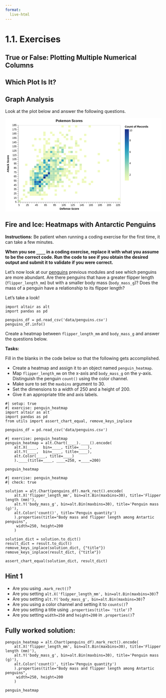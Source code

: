```yaml
---
format:
  live-html
---  
```


<script src='../../src/quiz.js'></script>  <!-- Only needed once per page -->

# 1.1. Exercises

## True or False: Plotting Multiple Numerical Columns

<div id='mcq1'></div> 
<script>
    generateQuiz(
        'mcq1', 
        'True or False',  
        'Using a scatterplot to visualize the relationship between 2 numeric columns will always result in overplotting.',  
        { 
        'True': 'Sometimes using a scatterplot helps avoid overplotting but in other cases, it can still cause saturated areas and no meaningful insights will be able to be observed.',
        'False': ''
        },
        'False', 
    );
</script>

<div id='mcq2'></div> 
<script>
    generateQuiz(
        'mcq2',
        'True or False',
        'We can use density plots to examine the distributions between 2 numeric columns using Altair.',
        {
        'True': 'Altair currently cannot be used to create 2D density plots but can be done using a plotting package called Seaborn.',
        'False': ''
        },
        'False',
    );
</script>

## Which Plot Is It?

<div id='mcq3'></div> 
<script>
    generateQuiz(
        'mcq3', 
        'Question 1',  
        'If we are interested in visualizing the relationship between two <strong>numeric/quantitative</strong> columns, which plot type is most appropriate?',  
        { 
        'Histogram': 'This can be used to visualize a single numeric column’s distribution.',
        'Violin Plot': 'This can be used to visualize a single numeric column’s distribution.',
        'Boxplot': 'This can be used to visualize a single numeric column’s distribution.',
        'Scatterplot': ''
        },
        'Scatterplot', 
    );
</script>

<div id='mcq4'></div> 
<script>
    generateQuiz(
        'mcq4',
        'Question 2',
        'Which plots are most ideal for visualizing the relationship between 2 numeric column distributions where overplotting is an issue?',
        {
        'A single heatmap': '',
        'A single  barplot': 'This can be used to visualize categorical “distributions”.',
        'A single bubble plot': 'This doesn’t quite show the distributions of the columns well.',
        'Scatter plot': 'This one is less informative if overplotting is present.'
        },
        'A single heatmap',
    );
</script>


## Graph Analysis

Look at the plot below and answer the following questions.

<?xml version="1.0" encoding="utf-8"?>
<svg xmlns="http://www.w3.org/2000/svg" xmlns:xlink="http://www.w3.org/1999/xlink" version="1.1" class="marks" width="614" height="364" viewBox="0 0 614 364"><rect width="614" height="364" fill="white"/><g fill="none" stroke-miterlimit="10" transform="translate(51,27)"><g class="mark-group role-frame root" role="graphics-object" aria-roledescription="group mark container"><g transform="translate(0,0)"><path class="background" aria-hidden="true" d="M0.5,0.5h400v300h-400Z" stroke="#ddd"/><g><g class="mark-rect role-mark marks" role="graphics-object" aria-roledescription="rect mark container"><path aria-label="Count of Records: 7; Defense Score: 45 – 50; Attack Score: 45 – 50" role="graphics-symbol" aria-roledescription="rect mark" d="M71.61111111111111,225.5h8.888888888888886v8.333333333333343h-8.888888888888886Z" fill="rgb(37, 139, 187)"/><path aria-label="Count of Records: 10; Defense Score: 60 – 65; Attack Score: 60 – 65" role="graphics-symbol" aria-roledescription="rect mark" d="M98.27777777777777,200.50000000000003h8.8888888888889v8.333333333333286h-8.8888888888889Z" fill="rgb(28, 49, 133)"/><path aria-label="Count of Records: 6; Defense Score: 120 – 125; Attack Score: 100 – 105" role="graphics-symbol" aria-roledescription="rect mark" d="M204.94444444444443,133.83333333333331h8.888888888888914v8.333333333333343h-8.888888888888914Z" fill="rgb(55, 168, 193)"/><path aria-label="Count of Records: 8; Defense Score: 40 – 45; Attack Score: 50 – 55" role="graphics-symbol" aria-roledescription="rect mark" d="M62.72222222222222,217.16666666666666h8.888888888888893v8.333333333333343h-8.888888888888893Z" fill="rgb(33, 106, 173)"/><path aria-label="Count of Records: 3; Defense Score: 55 – 60; Attack Score: 60 – 65" role="graphics-symbol" aria-roledescription="rect mark" d="M89.38888888888889,200.50000000000003h8.888888888888886v8.333333333333286h-8.888888888888886Z" fill="rgb(180, 225, 182)"/><path aria-label="Count of Records: 3; Defense Score: 75 – 80; Attack Score: 100 – 105" role="graphics-symbol" aria-roledescription="rect mark" d="M124.94444444444444,133.83333333333331h8.888888888888872v8.333333333333343h-8.888888888888872Z" fill="rgb(180, 225, 182)"/><path aria-label="Count of Records: 5; Defense Score: 65 – 70; Attack Score: 45 – 50" role="graphics-symbol" aria-roledescription="rect mark" d="M107.16666666666667,225.5h8.888888888888872v8.333333333333343h-8.888888888888872Z" fill="rgb(89, 189, 192)"/><path aria-label="Count of Records: 3; Defense Score: 80 – 85; Attack Score: 60 – 65" role="graphics-symbol" aria-roledescription="rect mark" d="M133.83333333333331,200.50000000000003h8.888888888888914v8.333333333333286h-8.888888888888914Z" fill="rgb(180, 225, 182)"/><path aria-label="Count of Records: 4; Defense Score: 35 – 40; Attack Score: 30 – 35" role="graphics-symbol" aria-roledescription="rect mark" d="M53.833333333333336,250.5h8.888888888888886v8.333333333333371h-8.888888888888886Z" fill="rgb(134, 208, 187)"/><path aria-label="Count of Records: 1; Defense Score: 55 – 60; Attack Score: 20 – 25" role="graphics-symbol" aria-roledescription="rect mark" d="M89.38888888888889,267.16666666666663h8.888888888888886v8.333333333333371h-8.888888888888886Z" fill="rgb(239, 249, 189)"/><path aria-label="Count of Records: 5; Defense Score: 50 – 55; Attack Score: 45 – 50" role="graphics-symbol" aria-roledescription="rect mark" d="M80.5,225.5h8.888888888888886v8.333333333333343h-8.888888888888886Z" fill="rgb(89, 189, 192)"/><path aria-label="Count of Records: 4; Defense Score: 30 – 35; Attack Score: 35 – 40" role="graphics-symbol" aria-roledescription="rect mark" d="M44.94444444444444,242.16666666666669h8.888888888888893v8.333333333333314h-8.888888888888893Z" fill="rgb(134, 208, 187)"/><path aria-label="Count of Records: 1; Defense Score: 50 – 55; Attack Score: 25 – 30" role="graphics-symbol" aria-roledescription="rect mark" d="M80.5,258.83333333333337h8.888888888888886v8.333333333333258h-8.888888888888886Z" fill="rgb(239, 249, 189)"/><path aria-label="Count of Records: 1; Defense Score: 40 – 45; Attack Score: 150 – 155" role="graphics-symbol" aria-roledescription="rect mark" d="M62.72222222222222,50.499999999999986h8.888888888888893v8.333333333333343h-8.888888888888893Z" fill="rgb(239, 249, 189)"/><path aria-label="Count of Records: 7; Defense Score: 40 – 45; Attack Score: 45 – 50" role="graphics-symbol" aria-roledescription="rect mark" d="M62.72222222222222,225.5h8.888888888888893v8.333333333333343h-8.888888888888893Z" fill="rgb(37, 139, 187)"/><path aria-label="Count of Records: 4; Defense Score: 80 – 85; Attack Score: 80 – 85" role="graphics-symbol" aria-roledescription="rect mark" d="M133.83333333333331,167.16666666666669h8.888888888888914v8.333333333333286h-8.888888888888914Z" fill="rgb(134, 208, 187)"/><path aria-label="Count of Records: 4; Defense Score: 35 – 40; Attack Score: 55 – 60" role="graphics-symbol" aria-roledescription="rect mark" d="M53.833333333333336,208.83333333333331h8.888888888888886v8.333333333333343h-8.888888888888886Z" fill="rgb(134, 208, 187)"/><path aria-label="Count of Records: 9; Defense Score: 70 – 75; Attack Score: 70 – 75" role="graphics-symbol" aria-roledescription="rect mark" d="M116.05555555555554,183.83333333333334h8.8888888888889v8.333333333333314h-8.8888888888889Z" fill="rgb(35, 74, 158)"/><path aria-label="Count of Records: 4; Defense Score: 30 – 35; Attack Score: 60 – 65" role="graphics-symbol" aria-roledescription="rect mark" d="M44.94444444444444,200.50000000000003h8.888888888888893v8.333333333333286h-8.888888888888893Z" fill="rgb(134, 208, 187)"/><path aria-label="Count of Records: 5; Defense Score: 65 – 70; Attack Score: 90 – 95" role="graphics-symbol" aria-roledescription="rect mark" d="M107.16666666666667,150.5h8.888888888888872v8.333333333333343h-8.888888888888872Z" fill="rgb(89, 189, 192)"/><path aria-label="Count of Records: 5; Defense Score: 40 – 45; Attack Score: 60 – 65" role="graphics-symbol" aria-roledescription="rect mark" d="M62.72222222222222,200.50000000000003h8.888888888888893v8.333333333333286h-8.888888888888893Z" fill="rgb(89, 189, 192)"/><path aria-label="Count of Records: 3; Defense Score: 65 – 70; Attack Score: 95 – 100" role="graphics-symbol" aria-roledescription="rect mark" d="M107.16666666666667,142.16666666666666h8.888888888888872v8.333333333333343h-8.888888888888872Z" fill="rgb(180, 225, 182)"/><path aria-label="Count of Records: 6; Defense Score: 40 – 45; Attack Score: 55 – 60" role="graphics-symbol" aria-roledescription="rect mark" d="M62.72222222222222,208.83333333333331h8.888888888888893v8.333333333333343h-8.888888888888893Z" fill="rgb(55, 168, 193)"/><path aria-label="Count of Records: 6; Defense Score: 50 – 55; Attack Score: 85 – 90" role="graphics-symbol" aria-roledescription="rect mark" d="M80.5,158.83333333333334h8.888888888888886v8.333333333333343h-8.888888888888886Z" fill="rgb(55, 168, 193)"/><path aria-label="Count of Records: 3; Defense Score: 90 – 95; Attack Score: 75 – 80" role="graphics-symbol" aria-roledescription="rect mark" d="M151.61111111111111,175.49999999999997h8.888888888888886v8.333333333333371h-8.888888888888886Z" fill="rgb(180, 225, 182)"/><path aria-label="Count of Records: 3; Defense Score: 65 – 70; Attack Score: 60 – 65" role="graphics-symbol" aria-roledescription="rect mark" d="M107.16666666666667,200.50000000000003h8.888888888888872v8.333333333333286h-8.888888888888872Z" fill="rgb(180, 225, 182)"/><path aria-label="Count of Records: 3; Defense Score: 85 – 90; Attack Score: 90 – 95" role="graphics-symbol" aria-roledescription="rect mark" d="M142.72222222222223,150.5h8.888888888888886v8.333333333333343h-8.888888888888886Z" fill="rgb(180, 225, 182)"/><path aria-label="Count of Records: 4; Defense Score: 55 – 60; Attack Score: 70 – 75" role="graphics-symbol" aria-roledescription="rect mark" d="M89.38888888888889,183.83333333333334h8.888888888888886v8.333333333333314h-8.888888888888886Z" fill="rgb(134, 208, 187)"/><path aria-label="Count of Records: 4; Defense Score: 40 – 45; Attack Score: 40 – 45" role="graphics-symbol" aria-roledescription="rect mark" d="M62.72222222222222,233.83333333333334h8.888888888888893v8.333333333333343h-8.888888888888893Z" fill="rgb(134, 208, 187)"/><path aria-label="Count of Records: 3; Defense Score: 75 – 80; Attack Score: 65 – 70" role="graphics-symbol" aria-roledescription="rect mark" d="M124.94444444444444,192.16666666666666h8.888888888888872v8.333333333333371h-8.888888888888872Z" fill="rgb(180, 225, 182)"/><path aria-label="Count of Records: 1; Defense Score: 20 – 25; Attack Score: 45 – 50" role="graphics-symbol" aria-roledescription="rect mark" d="M27.166666666666668,225.5h8.88888888888889v8.333333333333343h-8.88888888888889Z" fill="rgb(239, 249, 189)"/><path aria-label="Count of Records: 5; Defense Score: 45 – 50; Attack Score: 70 – 75" role="graphics-symbol" aria-roledescription="rect mark" d="M71.61111111111111,183.83333333333334h8.888888888888886v8.333333333333314h-8.888888888888886Z" fill="rgb(89, 189, 192)"/><path aria-label="Count of Records: 3; Defense Score: 35 – 40; Attack Score: 45 – 50" role="graphics-symbol" aria-roledescription="rect mark" d="M53.833333333333336,225.5h8.888888888888886v8.333333333333343h-8.888888888888886Z" fill="rgb(180, 225, 182)"/><path aria-label="Count of Records: 5; Defense Score: 70 – 75; Attack Score: 80 – 85" role="graphics-symbol" aria-roledescription="rect mark" d="M116.05555555555554,167.16666666666669h8.8888888888889v8.333333333333286h-8.8888888888889Z" fill="rgb(89, 189, 192)"/><path aria-label="Count of Records: 2; Defense Score: 55 – 60; Attack Score: 50 – 55" role="graphics-symbol" aria-roledescription="rect mark" d="M89.38888888888889,217.16666666666666h8.888888888888886v8.333333333333343h-8.888888888888886Z" fill="rgb(216, 240, 180)"/><path aria-label="Count of Records: 4; Defense Score: 70 – 75; Attack Score: 65 – 70" role="graphics-symbol" aria-roledescription="rect mark" d="M116.05555555555554,192.16666666666666h8.8888888888889v8.333333333333371h-8.8888888888889Z" fill="rgb(134, 208, 187)"/><path aria-label="Count of Records: 2; Defense Score: 85 – 90; Attack Score: 80 – 85" role="graphics-symbol" aria-roledescription="rect mark" d="M142.72222222222223,167.16666666666669h8.888888888888886v8.333333333333286h-8.888888888888886Z" fill="rgb(216, 240, 180)"/><path aria-label="Count of Records: 2; Defense Score: 80 – 85; Attack Score: 95 – 100" role="graphics-symbol" aria-roledescription="rect mark" d="M133.83333333333331,142.16666666666666h8.888888888888914v8.333333333333343h-8.888888888888914Z" fill="rgb(216, 240, 180)"/><path aria-label="Count of Records: 5; Defense Score: 50 – 55; Attack Score: 55 – 60" role="graphics-symbol" aria-roledescription="rect mark" d="M80.5,208.83333333333331h8.888888888888886v8.333333333333343h-8.888888888888886Z" fill="rgb(89, 189, 192)"/><path aria-label="Count of Records: 7; Defense Score: 60 – 65; Attack Score: 65 – 70" role="graphics-symbol" aria-roledescription="rect mark" d="M98.27777777777777,192.16666666666666h8.8888888888889v8.333333333333371h-8.8888888888889Z" fill="rgb(37, 139, 187)"/><path aria-label="Count of Records: 3; Defense Score: 30 – 35; Attack Score: 55 – 60" role="graphics-symbol" aria-roledescription="rect mark" d="M44.94444444444444,208.83333333333331h8.888888888888893v8.333333333333343h-8.888888888888893Z" fill="rgb(180, 225, 182)"/><path aria-label="Count of Records: 6; Defense Score: 60 – 65; Attack Score: 100 – 105" role="graphics-symbol" aria-roledescription="rect mark" d="M98.27777777777777,133.83333333333331h8.8888888888889v8.333333333333343h-8.8888888888889Z" fill="rgb(55, 168, 193)"/><path aria-label="Count of Records: 6; Defense Score: 35 – 40; Attack Score: 35 – 40" role="graphics-symbol" aria-roledescription="rect mark" d="M53.833333333333336,242.16666666666669h8.888888888888886v8.333333333333314h-8.888888888888886Z" fill="rgb(55, 168, 193)"/><path aria-label="Count of Records: 7; Defense Score: 45 – 50; Attack Score: 50 – 55" role="graphics-symbol" aria-roledescription="rect mark" d="M71.61111111111111,217.16666666666666h8.888888888888886v8.333333333333343h-8.888888888888886Z" fill="rgb(37, 139, 187)"/><path aria-label="Count of Records: 2; Defense Score: 75 – 80; Attack Score: 80 – 85" role="graphics-symbol" aria-roledescription="rect mark" d="M124.94444444444444,167.16666666666669h8.888888888888872v8.333333333333286h-8.888888888888872Z" fill="rgb(216, 240, 180)"/><path aria-label="Count of Records: 1; Defense Score: 35 – 40; Attack Score: 80 – 85" role="graphics-symbol" aria-roledescription="rect mark" d="M53.833333333333336,167.16666666666669h8.888888888888886v8.333333333333286h-8.888888888888886Z" fill="rgb(239, 249, 189)"/><path aria-label="Count of Records: 2; Defense Score: 60 – 65; Attack Score: 105 – 110" role="graphics-symbol" aria-roledescription="rect mark" d="M98.27777777777777,125.49999999999999h8.8888888888889v8.333333333333329h-8.8888888888889Z" fill="rgb(216, 240, 180)"/><path aria-label="Count of Records: 2; Defense Score: 80 – 85; Attack Score: 110 – 115" role="graphics-symbol" aria-roledescription="rect mark" d="M133.83333333333331,117.16666666666666h8.888888888888914v8.333333333333329h-8.888888888888914Z" fill="rgb(216, 240, 180)"/><path aria-label="Count of Records: 9; Defense Score: 65 – 70; Attack Score: 65 – 70" role="graphics-symbol" aria-roledescription="rect mark" d="M107.16666666666667,192.16666666666666h8.888888888888872v8.333333333333371h-8.888888888888872Z" fill="rgb(35, 74, 158)"/><path aria-label="Count of Records: 5; Defense Score: 95 – 100; Attack Score: 95 – 100" role="graphics-symbol" aria-roledescription="rect mark" d="M160.5,142.16666666666666h8.888888888888886v8.333333333333343h-8.888888888888886Z" fill="rgb(89, 189, 192)"/><path aria-label="Count of Records: 1; Defense Score: 15 – 20; Attack Score: 20 – 25" role="graphics-symbol" aria-roledescription="rect mark" d="M18.27777777777778,267.16666666666663h8.88888888888889v8.333333333333371h-8.88888888888889Z" fill="rgb(239, 249, 189)"/><path aria-label="Count of Records: 2; Defense Score: 65 – 70; Attack Score: 50 – 55" role="graphics-symbol" aria-roledescription="rect mark" d="M107.16666666666667,217.16666666666666h8.888888888888872v8.333333333333343h-8.888888888888872Z" fill="rgb(216, 240, 180)"/><path aria-label="Count of Records: 5; Defense Score: 50 – 55; Attack Score: 80 – 85" role="graphics-symbol" aria-roledescription="rect mark" d="M80.5,167.16666666666669h8.888888888888886v8.333333333333286h-8.888888888888886Z" fill="rgb(89, 189, 192)"/><path aria-label="Count of Records: 7; Defense Score: 70 – 75; Attack Score: 100 – 105" role="graphics-symbol" aria-roledescription="rect mark" d="M116.05555555555554,133.83333333333331h8.8888888888889v8.333333333333343h-8.8888888888889Z" fill="rgb(37, 139, 187)"/><path aria-label="Count of Records: 4; Defense Score: 80 – 85; Attack Score: 130 – 135" role="graphics-symbol" aria-roledescription="rect mark" d="M133.83333333333331,83.83333333333334h8.888888888888914v8.333333333333329h-8.888888888888914Z" fill="rgb(134, 208, 187)"/><path aria-label="Count of Records: 3; Defense Score: 35 – 40; Attack Score: 75 – 80" role="graphics-symbol" aria-roledescription="rect mark" d="M53.833333333333336,175.49999999999997h8.888888888888886v8.333333333333371h-8.888888888888886Z" fill="rgb(180, 225, 182)"/><path aria-label="Count of Records: 2; Defense Score: 50 – 55; Attack Score: 90 – 95" role="graphics-symbol" aria-roledescription="rect mark" d="M80.5,150.5h8.888888888888886v8.333333333333343h-8.888888888888886Z" fill="rgb(216, 240, 180)"/><path aria-label="Count of Records: 2; Defense Score: 65 – 70; Attack Score: 105 – 110" role="graphics-symbol" aria-roledescription="rect mark" d="M107.16666666666667,125.49999999999999h8.888888888888872v8.333333333333329h-8.888888888888872Z" fill="rgb(216, 240, 180)"/><path aria-label="Count of Records: 1; Defense Score: 35 – 40; Attack Score: 40 – 45" role="graphics-symbol" aria-roledescription="rect mark" d="M53.833333333333336,233.83333333333334h8.888888888888886v8.333333333333343h-8.888888888888886Z" fill="rgb(239, 249, 189)"/><path aria-label="Count of Records: 2; Defense Score: 65 – 70; Attack Score: 70 – 75" role="graphics-symbol" aria-roledescription="rect mark" d="M107.16666666666667,183.83333333333334h8.888888888888872v8.333333333333314h-8.888888888888872Z" fill="rgb(216, 240, 180)"/><path aria-label="Count of Records: 4; Defense Score: 100 – 105; Attack Score: 80 – 85" role="graphics-symbol" aria-roledescription="rect mark" d="M169.38888888888889,167.16666666666669h8.888888888888886v8.333333333333286h-8.888888888888886Z" fill="rgb(134, 208, 187)"/><path aria-label="Count of Records: 2; Defense Score: 115 – 120; Attack Score: 95 – 100" role="graphics-symbol" aria-roledescription="rect mark" d="M196.05555555555554,142.16666666666666h8.888888888888886v8.333333333333343h-8.888888888888886Z" fill="rgb(216, 240, 180)"/><path aria-label="Count of Records: 1; Defense Score: 130 – 135; Attack Score: 120 – 125" role="graphics-symbol" aria-roledescription="rect mark" d="M222.72222222222223,100.50000000000001h8.888888888888857v8.333333333333329h-8.888888888888857Z" fill="rgb(239, 249, 189)"/><path aria-label="Count of Records: 2; Defense Score: 55 – 60; Attack Score: 85 – 90" role="graphics-symbol" aria-roledescription="rect mark" d="M89.38888888888889,158.83333333333334h8.888888888888886v8.333333333333343h-8.888888888888886Z" fill="rgb(216, 240, 180)"/><path aria-label="Count of Records: 1; Defense Score: 180 – 185; Attack Score: 75 – 80" role="graphics-symbol" aria-roledescription="rect mark" d="M311.61111111111114,175.49999999999997h8.888888888888857v8.333333333333371h-8.888888888888857Z" fill="rgb(239, 249, 189)"/><path aria-label="Count of Records: 1; Defense Score: 70 – 75; Attack Score: 35 – 40" role="graphics-symbol" aria-roledescription="rect mark" d="M116.05555555555554,242.16666666666669h8.8888888888889v8.333333333333314h-8.8888888888889Z" fill="rgb(239, 249, 189)"/><path aria-label="Count of Records: 1; Defense Score: 95 – 100; Attack Score: 60 – 65" role="graphics-symbol" aria-roledescription="rect mark" d="M160.5,200.50000000000003h8.888888888888886v8.333333333333286h-8.888888888888886Z" fill="rgb(239, 249, 189)"/><path aria-label="Count of Records: 2; Defense Score: 55 – 60; Attack Score: 90 – 95" role="graphics-symbol" aria-roledescription="rect mark" d="M89.38888888888889,150.5h8.888888888888886v8.333333333333343h-8.888888888888886Z" fill="rgb(216, 240, 180)"/><path aria-label="Count of Records: 2; Defense Score: 45 – 50; Attack Score: 85 – 90" role="graphics-symbol" aria-roledescription="rect mark" d="M71.61111111111111,158.83333333333334h8.888888888888886v8.333333333333343h-8.888888888888886Z" fill="rgb(216, 240, 180)"/><path aria-label="Count of Records: 1; Defense Score: 70 – 75; Attack Score: 110 – 115" role="graphics-symbol" aria-roledescription="rect mark" d="M116.05555555555554,117.16666666666666h8.8888888888889v8.333333333333329h-8.8888888888889Z" fill="rgb(239, 249, 189)"/><path aria-label="Count of Records: 5; Defense Score: 55 – 60; Attack Score: 45 – 50" role="graphics-symbol" aria-roledescription="rect mark" d="M89.38888888888889,225.5h8.888888888888886v8.333333333333343h-8.888888888888886Z" fill="rgb(89, 189, 192)"/><path aria-label="Count of Records: 3; Defense Score: 80 – 85; Attack Score: 70 – 75" role="graphics-symbol" aria-roledescription="rect mark" d="M133.83333333333331,183.83333333333334h8.888888888888914v8.333333333333314h-8.888888888888914Z" fill="rgb(180, 225, 182)"/><path aria-label="Count of Records: 4; Defense Score: 75 – 80; Attack Score: 105 – 110" role="graphics-symbol" aria-roledescription="rect mark" d="M124.94444444444444,125.49999999999999h8.888888888888872v8.333333333333329h-8.888888888888872Z" fill="rgb(134, 208, 187)"/><path aria-label="Count of Records: 1; Defense Score: 100 – 105; Attack Score: 65 – 70" role="graphics-symbol" aria-roledescription="rect mark" d="M169.38888888888889,192.16666666666666h8.888888888888886v8.333333333333371h-8.888888888888886Z" fill="rgb(239, 249, 189)"/><path aria-label="Count of Records: 1; Defense Score: 180 – 185; Attack Score: 95 – 100" role="graphics-symbol" aria-roledescription="rect mark" d="M311.61111111111114,142.16666666666666h8.888888888888857v8.333333333333343h-8.888888888888857Z" fill="rgb(239, 249, 189)"/><path aria-label="Count of Records: 3; Defense Score: 80 – 85; Attack Score: 65 – 70" role="graphics-symbol" aria-roledescription="rect mark" d="M133.83333333333331,192.16666666666666h8.888888888888914v8.333333333333371h-8.888888888888914Z" fill="rgb(180, 225, 182)"/><path aria-label="Count of Records: 1; Defense Score: 160 – 165; Attack Score: 45 – 50" role="graphics-symbol" aria-roledescription="rect mark" d="M276.05555555555554,225.5h8.888888888888914v8.333333333333343h-8.888888888888914Z" fill="rgb(239, 249, 189)"/><path aria-label="Count of Records: 3; Defense Score: 90 – 95; Attack Score: 105 – 110" role="graphics-symbol" aria-roledescription="rect mark" d="M151.61111111111111,125.49999999999999h8.888888888888886v8.333333333333329h-8.888888888888886Z" fill="rgb(180, 225, 182)"/><path aria-label="Count of Records: 2; Defense Score: 115 – 120; Attack Score: 130 – 135" role="graphics-symbol" aria-roledescription="rect mark" d="M196.05555555555554,83.83333333333334h8.888888888888886v8.333333333333329h-8.888888888888886Z" fill="rgb(216, 240, 180)"/><path aria-label="Count of Records: 3; Defense Score: 50 – 55; Attack Score: 30 – 35" role="graphics-symbol" aria-roledescription="rect mark" d="M80.5,250.5h8.888888888888886v8.333333333333371h-8.888888888888886Z" fill="rgb(180, 225, 182)"/><path aria-label="Count of Records: 3; Defense Score: 70 – 75; Attack Score: 50 – 55" role="graphics-symbol" aria-roledescription="rect mark" d="M116.05555555555554,217.16666666666666h8.8888888888889v8.333333333333343h-8.8888888888889Z" fill="rgb(180, 225, 182)"/><path aria-label="Count of Records: 1; Defense Score: 80 – 85; Attack Score: 40 – 45" role="graphics-symbol" aria-roledescription="rect mark" d="M133.83333333333331,233.83333333333334h8.888888888888914v8.333333333333343h-8.888888888888914Z" fill="rgb(239, 249, 189)"/><path aria-label="Count of Records: 2; Defense Score: 85 – 90; Attack Score: 105 – 110" role="graphics-symbol" aria-roledescription="rect mark" d="M142.72222222222223,125.49999999999999h8.888888888888886v8.333333333333329h-8.888888888888886Z" fill="rgb(216, 240, 180)"/><path aria-label="Count of Records: 2; Defense Score: 95 – 100; Attack Score: 50 – 55" role="graphics-symbol" aria-roledescription="rect mark" d="M160.5,217.16666666666666h8.888888888888886v8.333333333333343h-8.888888888888886Z" fill="rgb(216, 240, 180)"/><path aria-label="Count of Records: 1; Defense Score: 110 – 115; Attack Score: 80 – 85" role="graphics-symbol" aria-roledescription="rect mark" d="M187.16666666666666,167.16666666666669h8.888888888888886v8.333333333333286h-8.888888888888886Z" fill="rgb(239, 249, 189)"/><path aria-label="Count of Records: 1; Defense Score: 50 – 55; Attack Score: 120 – 125" role="graphics-symbol" aria-roledescription="rect mark" d="M80.5,100.50000000000001h8.888888888888886v8.333333333333329h-8.888888888888886Z" fill="rgb(239, 249, 189)"/><path aria-label="Count of Records: 3; Defense Score: 75 – 80; Attack Score: 55 – 60" role="graphics-symbol" aria-roledescription="rect mark" d="M124.94444444444444,208.83333333333331h8.888888888888872v8.333333333333343h-8.888888888888872Z" fill="rgb(180, 225, 182)"/><path aria-label="Count of Records: 3; Defense Score: 95 – 100; Attack Score: 65 – 70" role="graphics-symbol" aria-roledescription="rect mark" d="M160.5,192.16666666666666h8.888888888888886v8.333333333333371h-8.888888888888886Z" fill="rgb(180, 225, 182)"/><path aria-label="Count of Records: 1; Defense Score: 120 – 125; Attack Score: 90 – 95" role="graphics-symbol" aria-roledescription="rect mark" d="M204.94444444444443,150.5h8.888888888888914v8.333333333333343h-8.888888888888914Z" fill="rgb(239, 249, 189)"/><path aria-label="Count of Records: 2; Defense Score: 95 – 100; Attack Score: 85 – 90" role="graphics-symbol" aria-roledescription="rect mark" d="M160.5,158.83333333333334h8.888888888888886v8.333333333333343h-8.888888888888886Z" fill="rgb(216, 240, 180)"/><path aria-label="Count of Records: 1; Defense Score: 120 – 125; Attack Score: 130 – 135" role="graphics-symbol" aria-roledescription="rect mark" d="M204.94444444444443,83.83333333333334h8.888888888888914v8.333333333333329h-8.888888888888914Z" fill="rgb(239, 249, 189)"/><path aria-label="Count of Records: 2; Defense Score: 5 – 10; Attack Score: 5 – 10" role="graphics-symbol" aria-roledescription="rect mark" d="M0.5,292.1666666666667h8.88888888888889v8.333333333333314h-8.88888888888889Z" fill="rgb(216, 240, 180)"/><path aria-label="Count of Records: 1; Defense Score: 115 – 120; Attack Score: 55 – 60" role="graphics-symbol" aria-roledescription="rect mark" d="M196.05555555555554,208.83333333333331h8.888888888888886v8.333333333333343h-8.888888888888886Z" fill="rgb(239, 249, 189)"/><path aria-label="Count of Records: 4; Defense Score: 100 – 105; Attack Score: 125 – 130" role="graphics-symbol" aria-roledescription="rect mark" d="M169.38888888888889,92.16666666666667h8.888888888888886v8.333333333333343h-8.888888888888886Z" fill="rgb(134, 208, 187)"/><path aria-label="Count of Records: 2; Defense Score: 70 – 75; Attack Score: 40 – 45" role="graphics-symbol" aria-roledescription="rect mark" d="M116.05555555555554,233.83333333333334h8.8888888888889v8.333333333333343h-8.8888888888889Z" fill="rgb(216, 240, 180)"/><path aria-label="Count of Records: 3; Defense Score: 85 – 90; Attack Score: 75 – 80" role="graphics-symbol" aria-roledescription="rect mark" d="M142.72222222222223,175.49999999999997h8.888888888888886v8.333333333333371h-8.888888888888886Z" fill="rgb(180, 225, 182)"/><path aria-label="Count of Records: 3; Defense Score: 35 – 40; Attack Score: 50 – 55" role="graphics-symbol" aria-roledescription="rect mark" d="M53.833333333333336,217.16666666666666h8.888888888888886v8.333333333333343h-8.888888888888886Z" fill="rgb(180, 225, 182)"/><path aria-label="Count of Records: 3; Defense Score: 55 – 60; Attack Score: 80 – 85" role="graphics-symbol" aria-roledescription="rect mark" d="M89.38888888888889,167.16666666666669h8.888888888888886v8.333333333333286h-8.888888888888886Z" fill="rgb(180, 225, 182)"/><path aria-label="Count of Records: 2; Defense Score: 55 – 60; Attack Score: 95 – 100" role="graphics-symbol" aria-roledescription="rect mark" d="M89.38888888888889,142.16666666666666h8.888888888888886v8.333333333333343h-8.888888888888886Z" fill="rgb(216, 240, 180)"/><path aria-label="Count of Records: 1; Defense Score: 120 – 125; Attack Score: 155 – 160" role="graphics-symbol" aria-roledescription="rect mark" d="M204.94444444444443,42.16666666666665h8.888888888888914v8.333333333333336h-8.888888888888914Z" fill="rgb(239, 249, 189)"/><path aria-label="Count of Records: 1; Defense Score: 95 – 100; Attack Score: 100 – 105" role="graphics-symbol" aria-roledescription="rect mark" d="M160.5,133.83333333333331h8.888888888888886v8.333333333333343h-8.888888888888886Z" fill="rgb(239, 249, 189)"/><path aria-label="Count of Records: 1; Defense Score: 55 – 60; Attack Score: 10 – 15" role="graphics-symbol" aria-roledescription="rect mark" d="M89.38888888888889,283.8333333333333h8.888888888888886v8.333333333333371h-8.888888888888886Z" fill="rgb(239, 249, 189)"/><path aria-label="Count of Records: 1; Defense Score: 105 – 110; Attack Score: 155 – 160" role="graphics-symbol" aria-roledescription="rect mark" d="M178.27777777777777,42.16666666666665h8.888888888888886v8.333333333333336h-8.888888888888886Z" fill="rgb(239, 249, 189)"/><path aria-label="Count of Records: 1; Defense Score: 80 – 85; Attack Score: 85 – 90" role="graphics-symbol" aria-roledescription="rect mark" d="M133.83333333333331,158.83333333333334h8.888888888888914v8.333333333333343h-8.888888888888914Z" fill="rgb(239, 249, 189)"/><path aria-label="Count of Records: 1; Defense Score: 60 – 65; Attack Score: 130 – 135" role="graphics-symbol" aria-roledescription="rect mark" d="M98.27777777777777,83.83333333333334h8.8888888888889v8.333333333333329h-8.8888888888889Z" fill="rgb(239, 249, 189)"/><path aria-label="Count of Records: 4; Defense Score: 70 – 75; Attack Score: 60 – 65" role="graphics-symbol" aria-roledescription="rect mark" d="M116.05555555555554,200.50000000000003h8.8888888888889v8.333333333333286h-8.8888888888889Z" fill="rgb(134, 208, 187)"/><path aria-label="Count of Records: 1; Defense Score: 100 – 105; Attack Score: 40 – 45" role="graphics-symbol" aria-roledescription="rect mark" d="M169.38888888888889,233.83333333333334h8.888888888888886v8.333333333333343h-8.888888888888886Z" fill="rgb(239, 249, 189)"/><path aria-label="Count of Records: 2; Defense Score: 125 – 130; Attack Score: 60 – 65" role="graphics-symbol" aria-roledescription="rect mark" d="M213.83333333333334,200.50000000000003h8.888888888888886v8.333333333333286h-8.888888888888886Z" fill="rgb(216, 240, 180)"/><path aria-label="Count of Records: 4; Defense Score: 90 – 95; Attack Score: 80 – 85" role="graphics-symbol" aria-roledescription="rect mark" d="M151.61111111111111,167.16666666666669h8.888888888888886v8.333333333333286h-8.888888888888886Z" fill="rgb(134, 208, 187)"/><path aria-label="Count of Records: 1; Defense Score: 105 – 110; Attack Score: 115 – 120" role="graphics-symbol" aria-roledescription="rect mark" d="M178.27777777777777,108.83333333333334h8.888888888888886v8.333333333333314h-8.888888888888886Z" fill="rgb(239, 249, 189)"/><path aria-label="Count of Records: 1; Defense Score: 85 – 90; Attack Score: 135 – 140" role="graphics-symbol" aria-roledescription="rect mark" d="M142.72222222222223,75.5h8.888888888888886v8.333333333333343h-8.888888888888886Z" fill="rgb(239, 249, 189)"/><path aria-label="Count of Records: 1; Defense Score: 65 – 70; Attack Score: 110 – 115" role="graphics-symbol" aria-roledescription="rect mark" d="M107.16666666666667,117.16666666666666h8.888888888888872v8.333333333333329h-8.888888888888872Z" fill="rgb(239, 249, 189)"/><path aria-label="Count of Records: 1; Defense Score: 100 – 105; Attack Score: 85 – 90" role="graphics-symbol" aria-roledescription="rect mark" d="M169.38888888888889,158.83333333333334h8.888888888888886v8.333333333333343h-8.888888888888886Z" fill="rgb(239, 249, 189)"/><path aria-label="Count of Records: 1; Defense Score: 90 – 95; Attack Score: 100 – 105" role="graphics-symbol" aria-roledescription="rect mark" d="M151.61111111111111,133.83333333333331h8.888888888888886v8.333333333333343h-8.888888888888886Z" fill="rgb(239, 249, 189)"/><path aria-label="Count of Records: 6; Defense Score: 45 – 50; Attack Score: 60 – 65" role="graphics-symbol" aria-roledescription="rect mark" d="M71.61111111111111,200.50000000000003h8.888888888888886v8.333333333333286h-8.888888888888886Z" fill="rgb(55, 168, 193)"/><path aria-label="Count of Records: 5; Defense Score: 65 – 70; Attack Score: 80 – 85" role="graphics-symbol" aria-roledescription="rect mark" d="M107.16666666666667,167.16666666666669h8.888888888888872v8.333333333333286h-8.888888888888872Z" fill="rgb(89, 189, 192)"/><path aria-label="Count of Records: 3; Defense Score: 95 – 100; Attack Score: 130 – 135" role="graphics-symbol" aria-roledescription="rect mark" d="M160.5,83.83333333333334h8.888888888888886v8.333333333333329h-8.888888888888886Z" fill="rgb(180, 225, 182)"/><path aria-label="Count of Records: 1; Defense Score: 70 – 75; Attack Score: 150 – 155" role="graphics-symbol" aria-roledescription="rect mark" d="M116.05555555555554,50.499999999999986h8.8888888888889v8.333333333333343h-8.8888888888889Z" fill="rgb(239, 249, 189)"/><path aria-label="Count of Records: 6; Defense Score: 100 – 105; Attack Score: 100 – 105" role="graphics-symbol" aria-roledescription="rect mark" d="M169.38888888888889,133.83333333333331h8.888888888888886v8.333333333333343h-8.888888888888886Z" fill="rgb(55, 168, 193)"/><path aria-label="Count of Records: 2; Defense Score: 100 – 105; Attack Score: 105 – 110" role="graphics-symbol" aria-roledescription="rect mark" d="M169.38888888888889,125.49999999999999h8.888888888888886v8.333333333333329h-8.888888888888886Z" fill="rgb(216, 240, 180)"/><path aria-label="Count of Records: 1; Defense Score: 30 – 35; Attack Score: 45 – 50" role="graphics-symbol" aria-roledescription="rect mark" d="M44.94444444444444,225.5h8.888888888888893v8.333333333333343h-8.888888888888893Z" fill="rgb(239, 249, 189)"/><path aria-label="Count of Records: 6; Defense Score: 60 – 65; Attack Score: 75 – 80" role="graphics-symbol" aria-roledescription="rect mark" d="M98.27777777777777,175.49999999999997h8.8888888888889v8.333333333333371h-8.8888888888889Z" fill="rgb(55, 168, 193)"/><path aria-label="Count of Records: 5; Defense Score: 30 – 35; Attack Score: 30 – 35" role="graphics-symbol" aria-roledescription="rect mark" d="M44.94444444444444,250.5h8.888888888888893v8.333333333333371h-8.888888888888893Z" fill="rgb(89, 189, 192)"/><path aria-label="Count of Records: 9; Defense Score: 50 – 55; Attack Score: 50 – 55" role="graphics-symbol" aria-roledescription="rect mark" d="M80.5,217.16666666666666h8.888888888888886v8.333333333333343h-8.888888888888886Z" fill="rgb(35, 74, 158)"/><path aria-label="Count of Records: 1; Defense Score: 30 – 35; Attack Score: 20 – 25" role="graphics-symbol" aria-roledescription="rect mark" d="M44.94444444444444,267.16666666666663h8.888888888888893v8.333333333333371h-8.888888888888893Z" fill="rgb(239, 249, 189)"/><path aria-label="Count of Records: 2; Defense Score: 50 – 55; Attack Score: 35 – 40" role="graphics-symbol" aria-roledescription="rect mark" d="M80.5,242.16666666666669h8.888888888888886v8.333333333333314h-8.888888888888886Z" fill="rgb(216, 240, 180)"/><path aria-label="Count of Records: 4; Defense Score: 70 – 75; Attack Score: 90 – 95" role="graphics-symbol" aria-roledescription="rect mark" d="M116.05555555555554,150.5h8.8888888888889v8.333333333333343h-8.8888888888889Z" fill="rgb(134, 208, 187)"/><path aria-label="Count of Records: 2; Defense Score: 80 – 85; Attack Score: 90 – 95" role="graphics-symbol" aria-roledescription="rect mark" d="M133.83333333333331,150.5h8.888888888888914v8.333333333333343h-8.888888888888914Z" fill="rgb(216, 240, 180)"/><path aria-label="Count of Records: 7; Defense Score: 55 – 60; Attack Score: 55 – 60" role="graphics-symbol" aria-roledescription="rect mark" d="M89.38888888888889,208.83333333333331h8.888888888888886v8.333333333333343h-8.888888888888886Z" fill="rgb(37, 139, 187)"/><path aria-label="Count of Records: 1; Defense Score: 15 – 20; Attack Score: 40 – 45" role="graphics-symbol" aria-roledescription="rect mark" d="M18.27777777777778,233.83333333333334h8.88888888888889v8.333333333333343h-8.88888888888889Z" fill="rgb(239, 249, 189)"/><path aria-label="Count of Records: 2; Defense Score: 25 – 30; Attack Score: 25 – 30" role="graphics-symbol" aria-roledescription="rect mark" d="M36.05555555555556,258.83333333333337h8.888888888888886v8.333333333333258h-8.888888888888886Z" fill="rgb(216, 240, 180)"/><path aria-label="Count of Records: 2; Defense Score: 15 – 20; Attack Score: 30 – 35" role="graphics-symbol" aria-roledescription="rect mark" d="M18.27777777777778,250.5h8.88888888888889v8.333333333333371h-8.88888888888889Z" fill="rgb(216, 240, 180)"/><path aria-label="Count of Records: 1; Defense Score: 65 – 70; Attack Score: 20 – 25" role="graphics-symbol" aria-roledescription="rect mark" d="M107.16666666666667,267.16666666666663h8.888888888888872v8.333333333333371h-8.888888888888872Z" fill="rgb(239, 249, 189)"/><path aria-label="Count of Records: 2; Defense Score: 85 – 90; Attack Score: 40 – 45" role="graphics-symbol" aria-roledescription="rect mark" d="M142.72222222222223,233.83333333333334h8.888888888888886v8.333333333333343h-8.888888888888886Z" fill="rgb(216, 240, 180)"/><path aria-label="Count of Records: 4; Defense Score: 70 – 75; Attack Score: 75 – 80" role="graphics-symbol" aria-roledescription="rect mark" d="M116.05555555555554,175.49999999999997h8.8888888888889v8.333333333333371h-8.8888888888889Z" fill="rgb(134, 208, 187)"/><path aria-label="Count of Records: 1; Defense Score: 105 – 110; Attack Score: 95 – 100" role="graphics-symbol" aria-roledescription="rect mark" d="M178.27777777777777,142.16666666666666h8.888888888888886v8.333333333333343h-8.888888888888886Z" fill="rgb(239, 249, 189)"/><path aria-label="Count of Records: 5; Defense Score: 95 – 100; Attack Score: 80 – 85" role="graphics-symbol" aria-roledescription="rect mark" d="M160.5,167.16666666666669h8.888888888888886v8.333333333333286h-8.888888888888886Z" fill="rgb(89, 189, 192)"/><path aria-label="Count of Records: 2; Defense Score: 50 – 55; Attack Score: 20 – 25" role="graphics-symbol" aria-roledescription="rect mark" d="M80.5,267.16666666666663h8.888888888888886v8.333333333333371h-8.888888888888886Z" fill="rgb(216, 240, 180)"/><path aria-label="Count of Records: 2; Defense Score: 80 – 85; Attack Score: 50 – 55" role="graphics-symbol" aria-roledescription="rect mark" d="M133.83333333333331,217.16666666666666h8.888888888888914v8.333333333333343h-8.888888888888914Z" fill="rgb(216, 240, 180)"/><path aria-label="Count of Records: 2; Defense Score: 115 – 120; Attack Score: 100 – 105" role="graphics-symbol" aria-roledescription="rect mark" d="M196.05555555555554,133.83333333333331h8.888888888888886v8.333333333333343h-8.888888888888886Z" fill="rgb(216, 240, 180)"/><path aria-label="Count of Records: 3; Defense Score: 75 – 80; Attack Score: 75 – 80" role="graphics-symbol" aria-roledescription="rect mark" d="M124.94444444444444,175.49999999999997h8.888888888888872v8.333333333333371h-8.888888888888872Z" fill="rgb(180, 225, 182)"/><path aria-label="Count of Records: 3; Defense Score: 40 – 45; Attack Score: 35 – 40" role="graphics-symbol" aria-roledescription="rect mark" d="M62.72222222222222,242.16666666666669h8.888888888888893v8.333333333333314h-8.888888888888893Z" fill="rgb(180, 225, 182)"/><path aria-label="Count of Records: 2; Defense Score: 70 – 75; Attack Score: 55 – 60" role="graphics-symbol" aria-roledescription="rect mark" d="M116.05555555555554,208.83333333333331h8.8888888888889v8.333333333333343h-8.8888888888889Z" fill="rgb(216, 240, 180)"/><path aria-label="Count of Records: 1; Defense Score: 55 – 60; Attack Score: 75 – 80" role="graphics-symbol" aria-roledescription="rect mark" d="M89.38888888888889,175.49999999999997h8.888888888888886v8.333333333333371h-8.888888888888886Z" fill="rgb(239, 249, 189)"/><path aria-label="Count of Records: 4; Defense Score: 45 – 50; Attack Score: 65 – 70" role="graphics-symbol" aria-roledescription="rect mark" d="M71.61111111111111,192.16666666666666h8.888888888888886v8.333333333333371h-8.888888888888886Z" fill="rgb(134, 208, 187)"/><path aria-label="Count of Records: 3; Defense Score: 85 – 90; Attack Score: 85 – 90" role="graphics-symbol" aria-roledescription="rect mark" d="M142.72222222222223,158.83333333333334h8.888888888888886v8.333333333333343h-8.888888888888886Z" fill="rgb(180, 225, 182)"/><path aria-label="Count of Records: 1; Defense Score: 110 – 115; Attack Score: 65 – 70" role="graphics-symbol" aria-roledescription="rect mark" d="M187.16666666666666,192.16666666666666h8.888888888888886v8.333333333333371h-8.888888888888886Z" fill="rgb(239, 249, 189)"/><path aria-label="Count of Records: 4; Defense Score: 40 – 45; Attack Score: 85 – 90" role="graphics-symbol" aria-roledescription="rect mark" d="M62.72222222222222,158.83333333333334h8.888888888888893v8.333333333333343h-8.888888888888893Z" fill="rgb(134, 208, 187)"/><path aria-label="Count of Records: 3; Defense Score: 80 – 85; Attack Score: 75 – 80" role="graphics-symbol" aria-roledescription="rect mark" d="M133.83333333333331,175.49999999999997h8.888888888888914v8.333333333333371h-8.888888888888914Z" fill="rgb(180, 225, 182)"/><path aria-label="Count of Records: 3; Defense Score: 55 – 60; Attack Score: 30 – 35" role="graphics-symbol" aria-roledescription="rect mark" d="M89.38888888888889,250.5h8.888888888888886v8.333333333333371h-8.888888888888886Z" fill="rgb(180, 225, 182)"/><path aria-label="Count of Records: 1; Defense Score: 90 – 95; Attack Score: 65 – 70" role="graphics-symbol" aria-roledescription="rect mark" d="M151.61111111111111,192.16666666666666h8.888888888888886v8.333333333333371h-8.888888888888886Z" fill="rgb(239, 249, 189)"/><path aria-label="Count of Records: 2; Defense Score: 140 – 145; Attack Score: 90 – 95" role="graphics-symbol" aria-roledescription="rect mark" d="M240.5,150.5h8.888888888888886v8.333333333333343h-8.888888888888886Z" fill="rgb(216, 240, 180)"/><path aria-label="Count of Records: 1; Defense Score: 105 – 110; Attack Score: 75 – 80" role="graphics-symbol" aria-roledescription="rect mark" d="M178.27777777777777,175.49999999999997h8.888888888888886v8.333333333333371h-8.888888888888886Z" fill="rgb(239, 249, 189)"/><path aria-label="Count of Records: 1; Defense Score: 225 – 230; Attack Score: 125 – 130" role="graphics-symbol" aria-roledescription="rect mark" d="M391.6111111111111,92.16666666666667h8.888888888888914v8.333333333333343h-8.888888888888914Z" fill="rgb(239, 249, 189)"/><path aria-label="Count of Records: 5; Defense Score: 75 – 80; Attack Score: 120 – 125" role="graphics-symbol" aria-roledescription="rect mark" d="M124.94444444444444,100.50000000000001h8.888888888888872v8.333333333333329h-8.888888888888872Z" fill="rgb(89, 189, 192)"/><path aria-label="Count of Records: 3; Defense Score: 85 – 90; Attack Score: 95 – 100" role="graphics-symbol" aria-roledescription="rect mark" d="M142.72222222222223,142.16666666666666h8.888888888888886v8.333333333333343h-8.888888888888886Z" fill="rgb(180, 225, 182)"/><path aria-label="Count of Records: 1; Defense Score: 140 – 145; Attack Score: 150 – 155" role="graphics-symbol" aria-roledescription="rect mark" d="M240.5,50.499999999999986h8.888888888888886v8.333333333333343h-8.888888888888886Z" fill="rgb(239, 249, 189)"/><path aria-label="Count of Records: 1; Defense Score: 225 – 230; Attack Score: 10 – 15" role="graphics-symbol" aria-roledescription="rect mark" d="M391.6111111111111,283.8333333333333h8.888888888888914v8.333333333333371h-8.888888888888914Z" fill="rgb(239, 249, 189)"/><path aria-label="Count of Records: 1; Defense Score: 115 – 120; Attack Score: 180 – 185" role="graphics-symbol" aria-roledescription="rect mark" d="M196.05555555555554,0.5h8.888888888888886v8.333333333333337h-8.888888888888886Z" fill="rgb(239, 249, 189)"/><path aria-label="Count of Records: 2; Defense Score: 75 – 80; Attack Score: 130 – 135" role="graphics-symbol" aria-roledescription="rect mark" d="M124.94444444444444,83.83333333333334h8.888888888888872v8.333333333333329h-8.888888888888872Z" fill="rgb(216, 240, 180)"/><path aria-label="Count of Records: 1; Defense Score: 120 – 125; Attack Score: 50 – 55" role="graphics-symbol" aria-roledescription="rect mark" d="M204.94444444444443,217.16666666666666h8.888888888888914v8.333333333333343h-8.888888888888914Z" fill="rgb(239, 249, 189)"/><path aria-label="Count of Records: 4; Defense Score: 80 – 85; Attack Score: 100 – 105" role="graphics-symbol" aria-roledescription="rect mark" d="M133.83333333333331,133.83333333333331h8.888888888888914v8.333333333333343h-8.888888888888914Z" fill="rgb(134, 208, 187)"/><path aria-label="Count of Records: 3; Defense Score: 95 – 100; Attack Score: 55 – 60" role="graphics-symbol" aria-roledescription="rect mark" d="M160.5,208.83333333333331h8.888888888888886v8.333333333333343h-8.888888888888886Z" fill="rgb(180, 225, 182)"/><path aria-label="Count of Records: 2; Defense Score: 35 – 40; Attack Score: 65 – 70" role="graphics-symbol" aria-roledescription="rect mark" d="M53.833333333333336,192.16666666666666h8.888888888888886v8.333333333333371h-8.888888888888886Z" fill="rgb(216, 240, 180)"/><path aria-label="Count of Records: 3; Defense Score: 45 – 50; Attack Score: 55 – 60" role="graphics-symbol" aria-roledescription="rect mark" d="M71.61111111111111,208.83333333333331h8.888888888888886v8.333333333333343h-8.888888888888886Z" fill="rgb(180, 225, 182)"/><path aria-label="Count of Records: 1; Defense Score: 140 – 145; Attack Score: 80 – 85" role="graphics-symbol" aria-roledescription="rect mark" d="M240.5,167.16666666666669h8.888888888888886v8.333333333333286h-8.888888888888886Z" fill="rgb(239, 249, 189)"/><path aria-label="Count of Records: 2; Defense Score: 90 – 95; Attack Score: 90 – 95" role="graphics-symbol" aria-roledescription="rect mark" d="M151.61111111111111,150.5h8.888888888888886v8.333333333333343h-8.888888888888886Z" fill="rgb(216, 240, 180)"/><path aria-label="Count of Records: 3; Defense Score: 120 – 125; Attack Score: 120 – 125" role="graphics-symbol" aria-roledescription="rect mark" d="M204.94444444444443,100.50000000000001h8.888888888888914v8.333333333333329h-8.888888888888914Z" fill="rgb(180, 225, 182)"/><path aria-label="Count of Records: 6; Defense Score: 60 – 65; Attack Score: 95 – 100" role="graphics-symbol" aria-roledescription="rect mark" d="M98.27777777777777,142.16666666666666h8.8888888888889v8.333333333333343h-8.8888888888889Z" fill="rgb(55, 168, 193)"/><path aria-label="Count of Records: 1; Defense Score: 35 – 40; Attack Score: 20 – 25" role="graphics-symbol" aria-roledescription="rect mark" d="M53.833333333333336,267.16666666666663h8.888888888888886v8.333333333333371h-8.888888888888886Z" fill="rgb(239, 249, 189)"/><path aria-label="Count of Records: 1; Defense Score: 35 – 40; Attack Score: 60 – 65" role="graphics-symbol" aria-roledescription="rect mark" d="M53.833333333333336,200.50000000000003h8.888888888888886v8.333333333333286h-8.888888888888886Z" fill="rgb(239, 249, 189)"/><path aria-label="Count of Records: 2; Defense Score: 105 – 110; Attack Score: 80 – 85" role="graphics-symbol" aria-roledescription="rect mark" d="M178.27777777777777,167.16666666666669h8.888888888888886v8.333333333333286h-8.888888888888886Z" fill="rgb(216, 240, 180)"/><path aria-label="Count of Records: 1; Defense Score: 10 – 15; Attack Score: 10 – 15" role="graphics-symbol" aria-roledescription="rect mark" d="M9.38888888888889,283.8333333333333h8.88888888888889v8.333333333333371h-8.88888888888889Z" fill="rgb(239, 249, 189)"/><path aria-label="Count of Records: 3; Defense Score: 75 – 80; Attack Score: 85 – 90" role="graphics-symbol" aria-roledescription="rect mark" d="M124.94444444444444,158.83333333333334h8.888888888888872v8.333333333333343h-8.888888888888872Z" fill="rgb(180, 225, 182)"/><path aria-label="Count of Records: 2; Defense Score: 85 – 90; Attack Score: 115 – 120" role="graphics-symbol" aria-roledescription="rect mark" d="M142.72222222222223,108.83333333333334h8.888888888888886v8.333333333333314h-8.888888888888886Z" fill="rgb(216, 240, 180)"/><path aria-label="Count of Records: 2; Defense Score: 115 – 120; Attack Score: 75 – 80" role="graphics-symbol" aria-roledescription="rect mark" d="M196.05555555555554,175.49999999999997h8.888888888888886v8.333333333333371h-8.888888888888886Z" fill="rgb(216, 240, 180)"/><path aria-label="Count of Records: 4; Defense Score: 50 – 55; Attack Score: 60 – 65" role="graphics-symbol" aria-roledescription="rect mark" d="M80.5,200.50000000000003h8.888888888888886v8.333333333333286h-8.888888888888886Z" fill="rgb(134, 208, 187)"/><path aria-label="Count of Records: 1; Defense Score: 150 – 155; Attack Score: 160 – 165" role="graphics-symbol" aria-roledescription="rect mark" d="M258.27777777777777,33.83333333333335h8.888888888888857v8.3333333333333h-8.888888888888857Z" fill="rgb(239, 249, 189)"/><path aria-label="Count of Records: 3; Defense Score: 130 – 135; Attack Score: 90 – 95" role="graphics-symbol" aria-roledescription="rect mark" d="M222.72222222222223,150.5h8.888888888888857v8.333333333333343h-8.888888888888857Z" fill="rgb(180, 225, 182)"/><path aria-label="Count of Records: 1; Defense Score: 90 – 95; Attack Score: 130 – 135" role="graphics-symbol" aria-roledescription="rect mark" d="M151.61111111111111,83.83333333333334h8.888888888888886v8.333333333333329h-8.888888888888886Z" fill="rgb(239, 249, 189)"/><path aria-label="Count of Records: 2; Defense Score: 75 – 80; Attack Score: 110 – 115" role="graphics-symbol" aria-roledescription="rect mark" d="M124.94444444444444,117.16666666666666h8.888888888888872v8.333333333333329h-8.888888888888872Z" fill="rgb(216, 240, 180)"/><path aria-label="Count of Records: 5; Defense Score: 60 – 65; Attack Score: 85 – 90" role="graphics-symbol" aria-roledescription="rect mark" d="M98.27777777777777,158.83333333333334h8.8888888888889v8.333333333333343h-8.8888888888889Z" fill="rgb(89, 189, 192)"/><path aria-label="Count of Records: 1; Defense Score: 80 – 85; Attack Score: 160 – 165" role="graphics-symbol" aria-roledescription="rect mark" d="M133.83333333333331,33.83333333333335h8.888888888888914v8.3333333333333h-8.888888888888914Z" fill="rgb(239, 249, 189)"/><path aria-label="Count of Records: 4; Defense Score: 50 – 55; Attack Score: 70 – 75" role="graphics-symbol" aria-roledescription="rect mark" d="M80.5,183.83333333333334h8.888888888888886v8.333333333333314h-8.888888888888886Z" fill="rgb(134, 208, 187)"/><path aria-label="Count of Records: 6; Defense Score: 70 – 75; Attack Score: 85 – 90" role="graphics-symbol" aria-roledescription="rect mark" d="M116.05555555555554,158.83333333333334h8.8888888888889v8.333333333333343h-8.8888888888889Z" fill="rgb(55, 168, 193)"/><path aria-label="Count of Records: 1; Defense Score: 110 – 115; Attack Score: 150 – 155" role="graphics-symbol" aria-roledescription="rect mark" d="M187.16666666666666,50.499999999999986h8.888888888888886v8.333333333333343h-8.888888888888886Z" fill="rgb(239, 249, 189)"/><path aria-label="Count of Records: 3; Defense Score: 40 – 45; Attack Score: 30 – 35" role="graphics-symbol" aria-roledescription="rect mark" d="M62.72222222222222,250.5h8.888888888888893v8.333333333333371h-8.888888888888893Z" fill="rgb(180, 225, 182)"/><path aria-label="Count of Records: 1; Defense Score: 60 – 65; Attack Score: 70 – 75" role="graphics-symbol" aria-roledescription="rect mark" d="M98.27777777777777,183.83333333333334h8.8888888888889v8.333333333333314h-8.8888888888889Z" fill="rgb(239, 249, 189)"/><path aria-label="Count of Records: 3; Defense Score: 55 – 60; Attack Score: 35 – 40" role="graphics-symbol" aria-roledescription="rect mark" d="M89.38888888888889,242.16666666666669h8.888888888888886v8.333333333333314h-8.888888888888886Z" fill="rgb(180, 225, 182)"/><path aria-label="Count of Records: 8; Defense Score: 50 – 55; Attack Score: 40 – 45" role="graphics-symbol" aria-roledescription="rect mark" d="M80.5,233.83333333333334h8.888888888888886v8.333333333333343h-8.888888888888886Z" fill="rgb(33, 106, 173)"/><path aria-label="Count of Records: 5; Defense Score: 40 – 45; Attack Score: 70 – 75" role="graphics-symbol" aria-roledescription="rect mark" d="M62.72222222222222,183.83333333333334h8.888888888888893v8.333333333333314h-8.888888888888893Z" fill="rgb(89, 189, 192)"/><path aria-label="Count of Records: 2; Defense Score: 100 – 105; Attack Score: 50 – 55" role="graphics-symbol" aria-roledescription="rect mark" d="M169.38888888888889,217.16666666666666h8.888888888888886v8.333333333333343h-8.888888888888886Z" fill="rgb(216, 240, 180)"/><path aria-label="Count of Records: 3; Defense Score: 65 – 70; Attack Score: 85 – 90" role="graphics-symbol" aria-roledescription="rect mark" d="M107.16666666666667,158.83333333333334h8.888888888888872v8.333333333333343h-8.888888888888872Z" fill="rgb(180, 225, 182)"/><path aria-label="Count of Records: 3; Defense Score: 60 – 65; Attack Score: 40 – 45" role="graphics-symbol" aria-roledescription="rect mark" d="M98.27777777777777,233.83333333333334h8.8888888888889v8.333333333333343h-8.8888888888889Z" fill="rgb(180, 225, 182)"/><path aria-label="Count of Records: 1; Defense Score: 100 – 105; Attack Score: 160 – 165" role="graphics-symbol" aria-roledescription="rect mark" d="M169.38888888888889,33.83333333333335h8.888888888888886v8.3333333333333h-8.888888888888886Z" fill="rgb(239, 249, 189)"/><path aria-label="Count of Records: 1; Defense Score: 90 – 95; Attack Score: 45 – 50" role="graphics-symbol" aria-roledescription="rect mark" d="M151.61111111111111,225.5h8.888888888888886v8.333333333333343h-8.888888888888886Z" fill="rgb(239, 249, 189)"/><path aria-label="Count of Records: 4; Defense Score: 45 – 50; Attack Score: 90 – 95" role="graphics-symbol" aria-roledescription="rect mark" d="M71.61111111111111,150.5h8.888888888888886v8.333333333333343h-8.888888888888886Z" fill="rgb(134, 208, 187)"/><path aria-label="Count of Records: 1; Defense Score: 20 – 25; Attack Score: 50 – 55" role="graphics-symbol" aria-roledescription="rect mark" d="M27.166666666666668,217.16666666666666h8.88888888888889v8.333333333333343h-8.88888888888889Z" fill="rgb(239, 249, 189)"/><path aria-label="Count of Records: 1; Defense Score: 60 – 65; Attack Score: 90 – 95" role="graphics-symbol" aria-roledescription="rect mark" d="M98.27777777777777,150.5h8.8888888888889v8.333333333333343h-8.8888888888889Z" fill="rgb(239, 249, 189)"/><path aria-label="Count of Records: 1; Defense Score: 60 – 65; Attack Score: 120 – 125" role="graphics-symbol" aria-roledescription="rect mark" d="M98.27777777777777,100.50000000000001h8.8888888888889v8.333333333333329h-8.8888888888889Z" fill="rgb(239, 249, 189)"/><path aria-label="Count of Records: 1; Defense Score: 40 – 45; Attack Score: 20 – 25" role="graphics-symbol" aria-roledescription="rect mark" d="M62.72222222222222,267.16666666666663h8.888888888888893v8.333333333333371h-8.888888888888893Z" fill="rgb(239, 249, 189)"/><path aria-label="Count of Records: 1; Defense Score: 135 – 140; Attack Score: 45 – 50" role="graphics-symbol" aria-roledescription="rect mark" d="M231.6111111111111,225.5h8.888888888888914v8.333333333333343h-8.888888888888914Z" fill="rgb(239, 249, 189)"/><path aria-label="Count of Records: 1; Defense Score: 125 – 130; Attack Score: 85 – 90" role="graphics-symbol" aria-roledescription="rect mark" d="M213.83333333333334,158.83333333333334h8.888888888888886v8.333333333333343h-8.888888888888886Z" fill="rgb(239, 249, 189)"/><path aria-label="Count of Records: 2; Defense Score: 125 – 130; Attack Score: 105 – 110" role="graphics-symbol" aria-roledescription="rect mark" d="M213.83333333333334,125.49999999999999h8.888888888888886v8.333333333333329h-8.888888888888886Z" fill="rgb(216, 240, 180)"/><path aria-label="Count of Records: 1; Defense Score: 100 – 105; Attack Score: 70 – 75" role="graphics-symbol" aria-roledescription="rect mark" d="M169.38888888888889,183.83333333333334h8.888888888888886v8.333333333333314h-8.888888888888886Z" fill="rgb(239, 249, 189)"/><path aria-label="Count of Records: 1; Defense Score: 225 – 230; Attack Score: 140 – 145" role="graphics-symbol" aria-roledescription="rect mark" d="M391.6111111111111,67.16666666666666h8.888888888888914v8.333333333333343h-8.888888888888914Z" fill="rgb(239, 249, 189)"/><path aria-label="Count of Records: 2; Defense Score: 55 – 60; Attack Score: 40 – 45" role="graphics-symbol" aria-roledescription="rect mark" d="M89.38888888888889,233.83333333333334h8.888888888888886v8.333333333333343h-8.888888888888886Z" fill="rgb(216, 240, 180)"/><path aria-label="Count of Records: 4; Defense Score: 85 – 90; Attack Score: 100 – 105" role="graphics-symbol" aria-roledescription="rect mark" d="M142.72222222222223,133.83333333333331h8.888888888888886v8.333333333333343h-8.888888888888886Z" fill="rgb(134, 208, 187)"/><path aria-label="Count of Records: 2; Defense Score: 75 – 80; Attack Score: 70 – 75" role="graphics-symbol" aria-roledescription="rect mark" d="M124.94444444444444,183.83333333333334h8.888888888888872v8.333333333333314h-8.888888888888872Z" fill="rgb(216, 240, 180)"/><path aria-label="Count of Records: 2; Defense Score: 75 – 80; Attack Score: 45 – 50" role="graphics-symbol" aria-roledescription="rect mark" d="M124.94444444444444,225.5h8.888888888888872v8.333333333333343h-8.888888888888872Z" fill="rgb(216, 240, 180)"/><path aria-label="Count of Records: 1; Defense Score: 20 – 25; Attack Score: 90 – 95" role="graphics-symbol" aria-roledescription="rect mark" d="M27.166666666666668,150.5h8.88888888888889v8.333333333333343h-8.88888888888889Z" fill="rgb(239, 249, 189)"/><path aria-label="Count of Records: 1; Defense Score: 70 – 75; Attack Score: 140 – 145" role="graphics-symbol" aria-roledescription="rect mark" d="M116.05555555555554,67.16666666666666h8.8888888888889v8.333333333333343h-8.8888888888889Z" fill="rgb(239, 249, 189)"/><path aria-label="Count of Records: 2; Defense Score: 35 – 40; Attack Score: 70 – 75" role="graphics-symbol" aria-roledescription="rect mark" d="M53.833333333333336,183.83333333333334h8.888888888888886v8.333333333333314h-8.888888888888886Z" fill="rgb(216, 240, 180)"/><path aria-label="Count of Records: 4; Defense Score: 100 – 105; Attack Score: 120 – 125" role="graphics-symbol" aria-roledescription="rect mark" d="M169.38888888888889,100.50000000000001h8.888888888888886v8.333333333333329h-8.888888888888886Z" fill="rgb(134, 208, 187)"/><path aria-label="Count of Records: 1; Defense Score: 140 – 145; Attack Score: 85 – 90" role="graphics-symbol" aria-roledescription="rect mark" d="M240.5,158.83333333333334h8.888888888888886v8.333333333333343h-8.888888888888886Z" fill="rgb(239, 249, 189)"/><path aria-label="Count of Records: 1; Defense Score: 35 – 40; Attack Score: 25 – 30" role="graphics-symbol" aria-roledescription="rect mark" d="M53.833333333333336,258.83333333333337h8.888888888888886v8.333333333333258h-8.888888888888886Z" fill="rgb(239, 249, 189)"/><path aria-label="Count of Records: 1; Defense Score: 45 – 50; Attack Score: 100 – 105" role="graphics-symbol" aria-roledescription="rect mark" d="M71.61111111111111,133.83333333333331h8.888888888888886v8.333333333333343h-8.888888888888886Z" fill="rgb(239, 249, 189)"/><path aria-label="Count of Records: 2; Defense Score: 60 – 65; Attack Score: 115 – 120" role="graphics-symbol" aria-roledescription="rect mark" d="M98.27777777777777,108.83333333333334h8.8888888888889v8.333333333333314h-8.8888888888889Z" fill="rgb(216, 240, 180)"/><path aria-label="Count of Records: 1; Defense Score: 110 – 115; Attack Score: 110 – 115" role="graphics-symbol" aria-roledescription="rect mark" d="M187.16666666666666,117.16666666666666h8.888888888888886v8.333333333333329h-8.888888888888886Z" fill="rgb(239, 249, 189)"/><path aria-label="Count of Records: 2; Defense Score: 65 – 70; Attack Score: 55 – 60" role="graphics-symbol" aria-roledescription="rect mark" d="M107.16666666666667,208.83333333333331h8.888888888888872v8.333333333333343h-8.888888888888872Z" fill="rgb(216, 240, 180)"/><path aria-label="Count of Records: 1; Defense Score: 85 – 90; Attack Score: 120 – 125" role="graphics-symbol" aria-roledescription="rect mark" d="M142.72222222222223,100.50000000000001h8.888888888888886v8.333333333333329h-8.888888888888886Z" fill="rgb(239, 249, 189)"/><path aria-label="Count of Records: 1; Defense Score: 105 – 110; Attack Score: 70 – 75" role="graphics-symbol" aria-roledescription="rect mark" d="M178.27777777777777,183.83333333333334h8.888888888888886v8.333333333333314h-8.888888888888886Z" fill="rgb(239, 249, 189)"/><path aria-label="Count of Records: 1; Defense Score: 75 – 80; Attack Score: 40 – 45" role="graphics-symbol" aria-roledescription="rect mark" d="M124.94444444444444,233.83333333333334h8.888888888888872v8.333333333333343h-8.888888888888872Z" fill="rgb(239, 249, 189)"/><path aria-label="Count of Records: 1; Defense Score: 50 – 55; Attack Score: 95 – 100" role="graphics-symbol" aria-roledescription="rect mark" d="M80.5,142.16666666666666h8.888888888888886v8.333333333333343h-8.888888888888886Z" fill="rgb(239, 249, 189)"/><path aria-label="Count of Records: 1; Defense Score: 20 – 25; Attack Score: 15 – 20" role="graphics-symbol" aria-roledescription="rect mark" d="M27.166666666666668,275.5h8.88888888888889v8.333333333333314h-8.88888888888889Z" fill="rgb(239, 249, 189)"/><path aria-label="Count of Records: 3; Defense Score: 75 – 80; Attack Score: 60 – 65" role="graphics-symbol" aria-roledescription="rect mark" d="M124.94444444444444,200.50000000000003h8.888888888888872v8.333333333333286h-8.888888888888872Z" fill="rgb(180, 225, 182)"/><path aria-label="Count of Records: 1; Defense Score: 75 – 80; Attack Score: 165 – 170" role="graphics-symbol" aria-roledescription="rect mark" d="M124.94444444444444,25.50000000000001h8.888888888888872v8.33333333333334h-8.888888888888872Z" fill="rgb(239, 249, 189)"/><path aria-label="Count of Records: 1; Defense Score: 90 – 95; Attack Score: 40 – 45" role="graphics-symbol" aria-roledescription="rect mark" d="M151.61111111111111,233.83333333333334h8.888888888888886v8.333333333333343h-8.888888888888886Z" fill="rgb(239, 249, 189)"/><path aria-label="Count of Records: 1; Defense Score: 130 – 135; Attack Score: 70 – 75" role="graphics-symbol" aria-roledescription="rect mark" d="M222.72222222222223,183.83333333333334h8.888888888888857v8.333333333333314h-8.888888888888857Z" fill="rgb(239, 249, 189)"/><path aria-label="Count of Records: 1; Defense Score: 60 – 65; Attack Score: 150 – 155" role="graphics-symbol" aria-roledescription="rect mark" d="M98.27777777777777,50.499999999999986h8.8888888888889v8.333333333333343h-8.8888888888889Z" fill="rgb(239, 249, 189)"/><path aria-label="Count of Records: 1; Defense Score: 45 – 50; Attack Score: 20 – 25" role="graphics-symbol" aria-roledescription="rect mark" d="M71.61111111111111,267.16666666666663h8.888888888888886v8.333333333333371h-8.888888888888886Z" fill="rgb(239, 249, 189)"/><path aria-label="Count of Records: 2; Defense Score: 80 – 85; Attack Score: 120 – 125" role="graphics-symbol" aria-roledescription="rect mark" d="M133.83333333333331,100.50000000000001h8.888888888888914v8.333333333333329h-8.888888888888914Z" fill="rgb(216, 240, 180)"/><path aria-label="Count of Records: 2; Defense Score: 85 – 90; Attack Score: 60 – 65" role="graphics-symbol" aria-roledescription="rect mark" d="M142.72222222222223,200.50000000000003h8.888888888888886v8.333333333333286h-8.888888888888886Z" fill="rgb(216, 240, 180)"/><path aria-label="Count of Records: 1; Defense Score: 105 – 110; Attack Score: 100 – 105" role="graphics-symbol" aria-roledescription="rect mark" d="M178.27777777777777,133.83333333333331h8.888888888888886v8.333333333333343h-8.888888888888886Z" fill="rgb(239, 249, 189)"/><path aria-label="Count of Records: 1; Defense Score: 100 – 105; Attack Score: 95 – 100" role="graphics-symbol" aria-roledescription="rect mark" d="M169.38888888888889,142.16666666666666h8.888888888888886v8.333333333333343h-8.888888888888886Z" fill="rgb(239, 249, 189)"/><path aria-label="Count of Records: 1; Defense Score: 130 – 135; Attack Score: 145 – 150" role="graphics-symbol" aria-roledescription="rect mark" d="M222.72222222222223,58.83333333333333h8.888888888888857v8.333333333333329h-8.888888888888857Z" fill="rgb(239, 249, 189)"/><path aria-label="Count of Records: 3; Defense Score: 80 – 85; Attack Score: 55 – 60" role="graphics-symbol" aria-roledescription="rect mark" d="M133.83333333333331,208.83333333333331h8.888888888888914v8.333333333333343h-8.888888888888914Z" fill="rgb(180, 225, 182)"/><path aria-label="Count of Records: 2; Defense Score: 100 – 105; Attack Score: 75 – 80" role="graphics-symbol" aria-roledescription="rect mark" d="M169.38888888888889,175.49999999999997h8.888888888888886v8.333333333333371h-8.888888888888886Z" fill="rgb(216, 240, 180)"/><path aria-label="Count of Records: 1; Defense Score: 150 – 155; Attack Score: 145 – 150" role="graphics-symbol" aria-roledescription="rect mark" d="M258.27777777777777,58.83333333333333h8.888888888888857v8.333333333333329h-8.888888888888857Z" fill="rgb(239, 249, 189)"/><path aria-label="Count of Records: 1; Defense Score: 200 – 205; Attack Score: 100 – 105" role="graphics-symbol" aria-roledescription="rect mark" d="M347.1666666666667,133.83333333333331h8.888888888888857v8.333333333333343h-8.888888888888857Z" fill="rgb(239, 249, 189)"/><path aria-label="Count of Records: 1; Defense Score: 150 – 155; Attack Score: 75 – 80" role="graphics-symbol" aria-roledescription="rect mark" d="M258.27777777777777,175.49999999999997h8.888888888888857v8.333333333333371h-8.888888888888857Z" fill="rgb(239, 249, 189)"/><path aria-label="Count of Records: 2; Defense Score: 100 – 105; Attack Score: 130 – 135" role="graphics-symbol" aria-roledescription="rect mark" d="M169.38888888888889,83.83333333333334h8.888888888888886v8.333333333333329h-8.888888888888886Z" fill="rgb(216, 240, 180)"/><path aria-label="Count of Records: 1; Defense Score: 90 – 95; Attack Score: 150 – 155" role="graphics-symbol" aria-roledescription="rect mark" d="M151.61111111111111,50.499999999999986h8.888888888888886v8.333333333333343h-8.888888888888886Z" fill="rgb(239, 249, 189)"/><path aria-label="Count of Records: 1; Defense Score: 160 – 165; Attack Score: 180 – 185" role="graphics-symbol" aria-roledescription="rect mark" d="M276.05555555555554,0.5h8.888888888888914v8.333333333333337h-8.888888888888914Z" fill="rgb(239, 249, 189)"/><path aria-label="Count of Records: 1; Defense Score: 100 – 105; Attack Score: 180 – 185" role="graphics-symbol" aria-roledescription="rect mark" d="M169.38888888888889,0.5h8.888888888888886v8.333333333333337h-8.888888888888886Z" fill="rgb(239, 249, 189)"/><path aria-label="Count of Records: 1; Defense Score: 90 – 95; Attack Score: 95 – 100" role="graphics-symbol" aria-roledescription="rect mark" d="M151.61111111111111,142.16666666666666h8.888888888888886v8.333333333333343h-8.888888888888886Z" fill="rgb(239, 249, 189)"/><path aria-label="Count of Records: 3; Defense Score: 105 – 110; Attack Score: 105 – 110" role="graphics-symbol" aria-roledescription="rect mark" d="M178.27777777777777,125.49999999999999h8.888888888888886v8.333333333333329h-8.888888888888886Z" fill="rgb(180, 225, 182)"/><path aria-label="Count of Records: 4; Defense Score: 50 – 55; Attack Score: 75 – 80" role="graphics-symbol" aria-roledescription="rect mark" d="M80.5,175.49999999999997h8.888888888888886v8.333333333333371h-8.888888888888886Z" fill="rgb(134, 208, 187)"/><path aria-label="Count of Records: 1; Defense Score: 70 – 75; Attack Score: 120 – 125" role="graphics-symbol" aria-roledescription="rect mark" d="M116.05555555555554,100.50000000000001h8.8888888888889v8.333333333333329h-8.8888888888889Z" fill="rgb(239, 249, 189)"/><path aria-label="Count of Records: 1; Defense Score: 40 – 45; Attack Score: 25 – 30" role="graphics-symbol" aria-roledescription="rect mark" d="M62.72222222222222,258.83333333333337h8.888888888888893v8.333333333333258h-8.888888888888893Z" fill="rgb(239, 249, 189)"/><path aria-label="Count of Records: 1; Defense Score: 30 – 35; Attack Score: 65 – 70" role="graphics-symbol" aria-roledescription="rect mark" d="M44.94444444444444,192.16666666666666h8.888888888888893v8.333333333333371h-8.888888888888893Z" fill="rgb(239, 249, 189)"/><path aria-label="Count of Records: 1; Defense Score: 40 – 45; Attack Score: 125 – 130" role="graphics-symbol" aria-roledescription="rect mark" d="M62.72222222222222,92.16666666666667h8.888888888888893v8.333333333333343h-8.888888888888893Z" fill="rgb(239, 249, 189)"/><path aria-label="Count of Records: 1; Defense Score: 60 – 65; Attack Score: 165 – 170" role="graphics-symbol" aria-roledescription="rect mark" d="M98.27777777777777,25.50000000000001h8.8888888888889v8.33333333333334h-8.8888888888889Z" fill="rgb(239, 249, 189)"/><path aria-label="Count of Records: 1; Defense Score: 115 – 120; Attack Score: 40 – 45" role="graphics-symbol" aria-roledescription="rect mark" d="M196.05555555555554,233.83333333333334h8.888888888888886v8.333333333333343h-8.888888888888886Z" fill="rgb(239, 249, 189)"/><path aria-label="Count of Records: 1; Defense Score: 165 – 170; Attack Score: 50 – 55" role="graphics-symbol" aria-roledescription="rect mark" d="M284.94444444444446,217.16666666666666h8.888888888888857v8.333333333333343h-8.888888888888857Z" fill="rgb(239, 249, 189)"/><path aria-label="Count of Records: 3; Defense Score: 45 – 50; Attack Score: 25 – 30" role="graphics-symbol" aria-roledescription="rect mark" d="M71.61111111111111,258.83333333333337h8.888888888888886v8.333333333333258h-8.888888888888886Z" fill="rgb(180, 225, 182)"/><path aria-label="Count of Records: 2; Defense Score: 70 – 75; Attack Score: 45 – 50" role="graphics-symbol" aria-roledescription="rect mark" d="M116.05555555555554,225.5h8.8888888888889v8.333333333333343h-8.8888888888889Z" fill="rgb(216, 240, 180)"/><path aria-label="Count of Records: 1; Defense Score: 55 – 60; Attack Score: 105 – 110" role="graphics-symbol" aria-roledescription="rect mark" d="M89.38888888888889,125.49999999999999h8.888888888888886v8.333333333333329h-8.888888888888886Z" fill="rgb(239, 249, 189)"/><path aria-label="Count of Records: 1; Defense Score: 45 – 50; Attack Score: 35 – 40" role="graphics-symbol" aria-roledescription="rect mark" d="M71.61111111111111,242.16666666666669h8.888888888888886v8.333333333333314h-8.888888888888886Z" fill="rgb(239, 249, 189)"/><path aria-label="Count of Records: 1; Defense Score: 65 – 70; Attack Score: 100 – 105" role="graphics-symbol" aria-roledescription="rect mark" d="M107.16666666666667,133.83333333333331h8.888888888888872v8.333333333333343h-8.888888888888872Z" fill="rgb(239, 249, 189)"/><path aria-label="Count of Records: 1; Defense Score: 30 – 35; Attack Score: 50 – 55" role="graphics-symbol" aria-roledescription="rect mark" d="M44.94444444444444,217.16666666666666h8.888888888888893v8.333333333333343h-8.888888888888893Z" fill="rgb(239, 249, 189)"/><path aria-label="Count of Records: 1; Defense Score: 40 – 45; Attack Score: 80 – 85" role="graphics-symbol" aria-roledescription="rect mark" d="M62.72222222222222,167.16666666666669h8.888888888888893v8.333333333333286h-8.888888888888893Z" fill="rgb(239, 249, 189)"/><path aria-label="Count of Records: 4; Defense Score: 40 – 45; Attack Score: 65 – 70" role="graphics-symbol" aria-roledescription="rect mark" d="M62.72222222222222,192.16666666666666h8.888888888888893v8.333333333333371h-8.888888888888893Z" fill="rgb(134, 208, 187)"/><path aria-label="Count of Records: 1; Defense Score: 90 – 95; Attack Score: 135 – 140" role="graphics-symbol" aria-roledescription="rect mark" d="M151.61111111111111,75.5h8.888888888888886v8.333333333333343h-8.888888888888886Z" fill="rgb(239, 249, 189)"/><path aria-label="Count of Records: 1; Defense Score: 50 – 55; Attack Score: 125 – 130" role="graphics-symbol" aria-roledescription="rect mark" d="M80.5,92.16666666666667h8.888888888888886v8.333333333333343h-8.888888888888886Z" fill="rgb(239, 249, 189)"/><path aria-label="Count of Records: 3; Defense Score: 60 – 65; Attack Score: 80 – 85" role="graphics-symbol" aria-roledescription="rect mark" d="M98.27777777777777,167.16666666666669h8.8888888888889v8.333333333333286h-8.8888888888889Z" fill="rgb(180, 225, 182)"/><path aria-label="Count of Records: 1; Defense Score: 85 – 90; Attack Score: 20 – 25" role="graphics-symbol" aria-roledescription="rect mark" d="M142.72222222222223,267.16666666666663h8.888888888888886v8.333333333333371h-8.888888888888886Z" fill="rgb(239, 249, 189)"/><path aria-label="Count of Records: 1; Defense Score: 115 – 120; Attack Score: 85 – 90" role="graphics-symbol" aria-roledescription="rect mark" d="M196.05555555555554,158.83333333333334h8.888888888888886v8.333333333333343h-8.888888888888886Z" fill="rgb(239, 249, 189)"/><path aria-label="Count of Records: 2; Defense Score: 105 – 110; Attack Score: 90 – 95" role="graphics-symbol" aria-roledescription="rect mark" d="M178.27777777777777,150.5h8.888888888888886v8.333333333333343h-8.888888888888886Z" fill="rgb(216, 240, 180)"/><path aria-label="Count of Records: 1; Defense Score: 115 – 120; Attack Score: 170 – 175" role="graphics-symbol" aria-roledescription="rect mark" d="M196.05555555555554,17.166666666666675h8.888888888888886v8.333333333333336h-8.888888888888886Z" fill="rgb(239, 249, 189)"/><path aria-label="Count of Records: 1; Defense Score: 85 – 90; Attack Score: 145 – 150" role="graphics-symbol" aria-roledescription="rect mark" d="M142.72222222222223,58.83333333333333h8.888888888888886v8.333333333333329h-8.888888888888886Z" fill="rgb(239, 249, 189)"/><path aria-label="Count of Records: 1; Defense Score: 115 – 120; Attack Score: 110 – 115" role="graphics-symbol" aria-roledescription="rect mark" d="M196.05555555555554,117.16666666666666h8.888888888888886v8.333333333333329h-8.888888888888886Z" fill="rgb(239, 249, 189)"/><path aria-label="Count of Records: 3; Defense Score: 90 – 95; Attack Score: 50 – 55" role="graphics-symbol" aria-roledescription="rect mark" d="M151.61111111111111,217.16666666666666h8.888888888888886v8.333333333333343h-8.888888888888886Z" fill="rgb(180, 225, 182)"/><path aria-label="Count of Records: 1; Defense Score: 110 – 115; Attack Score: 90 – 95" role="graphics-symbol" aria-roledescription="rect mark" d="M187.16666666666666,150.5h8.888888888888886v8.333333333333343h-8.888888888888886Z" fill="rgb(239, 249, 189)"/><path aria-label="Count of Records: 1; Defense Score: 105 – 110; Attack Score: 130 – 135" role="graphics-symbol" aria-roledescription="rect mark" d="M178.27777777777777,83.83333333333334h8.888888888888886v8.333333333333329h-8.888888888888886Z" fill="rgb(239, 249, 189)"/><path aria-label="Count of Records: 3; Defense Score: 65 – 70; Attack Score: 120 – 125" role="graphics-symbol" aria-roledescription="rect mark" d="M107.16666666666667,100.50000000000001h8.888888888888872v8.333333333333329h-8.888888888888872Z" fill="rgb(180, 225, 182)"/><path aria-label="Count of Records: 1; Defense Score: 115 – 120; Attack Score: 70 – 75" role="graphics-symbol" aria-roledescription="rect mark" d="M196.05555555555554,183.83333333333334h8.888888888888886v8.333333333333314h-8.888888888888886Z" fill="rgb(239, 249, 189)"/><path aria-label="Count of Records: 2; Defense Score: 130 – 135; Attack Score: 140 – 145" role="graphics-symbol" aria-roledescription="rect mark" d="M222.72222222222223,67.16666666666666h8.888888888888857v8.333333333333343h-8.888888888888857Z" fill="rgb(216, 240, 180)"/><path aria-label="Count of Records: 1; Defense Score: 125 – 130; Attack Score: 100 – 105" role="graphics-symbol" aria-roledescription="rect mark" d="M213.83333333333334,133.83333333333331h8.888888888888886v8.333333333333343h-8.888888888888886Z" fill="rgb(239, 249, 189)"/><path aria-label="Count of Records: 1; Defense Score: 130 – 135; Attack Score: 110 – 115" role="graphics-symbol" aria-roledescription="rect mark" d="M222.72222222222223,117.16666666666666h8.888888888888857v8.333333333333329h-8.888888888888857Z" fill="rgb(239, 249, 189)"/><path aria-label="Count of Records: 1; Defense Score: 110 – 115; Attack Score: 60 – 65" role="graphics-symbol" aria-roledescription="rect mark" d="M187.16666666666666,200.50000000000003h8.888888888888886v8.333333333333286h-8.888888888888886Z" fill="rgb(239, 249, 189)"/><path aria-label="Count of Records: 1; Defense Score: 125 – 130; Attack Score: 95 – 100" role="graphics-symbol" aria-roledescription="rect mark" d="M213.83333333333334,142.16666666666666h8.888888888888886v8.333333333333343h-8.888888888888886Z" fill="rgb(239, 249, 189)"/><path aria-label="Count of Records: 1; Defense Score: 95 – 100; Attack Score: 165 – 170" role="graphics-symbol" aria-roledescription="rect mark" d="M160.5,25.50000000000001h8.888888888888886v8.33333333333334h-8.888888888888886Z" fill="rgb(239, 249, 189)"/><path aria-label="Count of Records: 1; Defense Score: 145 – 150; Attack Score: 55 – 60" role="graphics-symbol" aria-roledescription="rect mark" d="M249.38888888888889,208.83333333333331h8.888888888888886v8.333333333333343h-8.888888888888886Z" fill="rgb(239, 249, 189)"/><path aria-label="Count of Records: 1; Defense Score: 135 – 140; Attack Score: 100 – 105" role="graphics-symbol" aria-roledescription="rect mark" d="M231.6111111111111,133.83333333333331h8.888888888888914v8.333333333333343h-8.888888888888914Z" fill="rgb(239, 249, 189)"/><path aria-label="Count of Records: 2; Defense Score: 105 – 110; Attack Score: 65 – 70" role="graphics-symbol" aria-roledescription="rect mark" d="M178.27777777777777,192.16666666666666h8.888888888888886v8.333333333333371h-8.888888888888886Z" fill="rgb(216, 240, 180)"/><path aria-label="Count of Records: 1; Defense Score: 130 – 135; Attack Score: 75 – 80" role="graphics-symbol" aria-roledescription="rect mark" d="M222.72222222222223,175.49999999999997h8.888888888888857v8.333333333333371h-8.888888888888857Z" fill="rgb(239, 249, 189)"/><path aria-label="Count of Records: 1; Defense Score: 70 – 75; Attack Score: 125 – 130" role="graphics-symbol" aria-roledescription="rect mark" d="M116.05555555555554,92.16666666666667h8.8888888888889v8.333333333333343h-8.8888888888889Z" fill="rgb(239, 249, 189)"/><path aria-label="Count of Records: 2; Defense Score: 110 – 115; Attack Score: 160 – 165" role="graphics-symbol" aria-roledescription="rect mark" d="M187.16666666666666,33.83333333333335h8.888888888888886v8.3333333333333h-8.888888888888886Z" fill="rgb(216, 240, 180)"/><path aria-label="Count of Records: 1; Defense Score: 120 – 125; Attack Score: 70 – 75" role="graphics-symbol" aria-roledescription="rect mark" d="M204.94444444444443,183.83333333333334h8.888888888888914v8.333333333333314h-8.888888888888914Z" fill="rgb(239, 249, 189)"/><path aria-label="Count of Records: 2; Defense Score: 95 – 100; Attack Score: 75 – 80" role="graphics-symbol" aria-roledescription="rect mark" d="M160.5,175.49999999999997h8.888888888888886v8.333333333333371h-8.888888888888886Z" fill="rgb(216, 240, 180)"/><path aria-label="Count of Records: 1; Defense Score: 90 – 95; Attack Score: 110 – 115" role="graphics-symbol" aria-roledescription="rect mark" d="M151.61111111111111,117.16666666666666h8.888888888888886v8.333333333333329h-8.888888888888886Z" fill="rgb(239, 249, 189)"/><path aria-label="Count of Records: 1; Defense Score: 85 – 90; Attack Score: 55 – 60" role="graphics-symbol" aria-roledescription="rect mark" d="M142.72222222222223,208.83333333333331h8.888888888888886v8.333333333333343h-8.888888888888886Z" fill="rgb(239, 249, 189)"/><path aria-label="Count of Records: 3; Defense Score: 80 – 85; Attack Score: 115 – 120" role="graphics-symbol" aria-roledescription="rect mark" d="M133.83333333333331,108.83333333333334h8.888888888888914v8.333333333333314h-8.888888888888914Z" fill="rgb(180, 225, 182)"/><path aria-label="Count of Records: 1; Defense Score: 130 – 135; Attack Score: 135 – 140" role="graphics-symbol" aria-roledescription="rect mark" d="M222.72222222222223,75.5h8.888888888888857v8.333333333333343h-8.888888888888857Z" fill="rgb(239, 249, 189)"/><path aria-label="Count of Records: 1; Defense Score: 60 – 65; Attack Score: 135 – 140" role="graphics-symbol" aria-roledescription="rect mark" d="M98.27777777777777,75.5h8.8888888888889v8.333333333333343h-8.8888888888889Z" fill="rgb(239, 249, 189)"/><path aria-label="Count of Records: 1; Defense Score: 95 – 100; Attack Score: 140 – 145" role="graphics-symbol" aria-roledescription="rect mark" d="M160.5,67.16666666666666h8.888888888888886v8.333333333333343h-8.888888888888886Z" fill="rgb(239, 249, 189)"/><path aria-label="Count of Records: 1; Defense Score: 55 – 60; Attack Score: 65 – 70" role="graphics-symbol" aria-roledescription="rect mark" d="M89.38888888888889,192.16666666666666h8.888888888888886v8.333333333333371h-8.888888888888886Z" fill="rgb(239, 249, 189)"/><path aria-label="Count of Records: 1; Defense Score: 75 – 80; Attack Score: 95 – 100" role="graphics-symbol" aria-roledescription="rect mark" d="M124.94444444444444,142.16666666666666h8.888888888888872v8.333333333333343h-8.888888888888872Z" fill="rgb(239, 249, 189)"/><path aria-label="Count of Records: 1; Defense Score: 75 – 80; Attack Score: 125 – 130" role="graphics-symbol" aria-roledescription="rect mark" d="M124.94444444444444,92.16666666666667h8.888888888888872v8.333333333333343h-8.888888888888872Z" fill="rgb(239, 249, 189)"/><path aria-label="Count of Records: 1; Defense Score: 90 – 95; Attack Score: 60 – 65" role="graphics-symbol" aria-roledescription="rect mark" d="M151.61111111111111,200.50000000000003h8.888888888888886v8.333333333333286h-8.888888888888886Z" fill="rgb(239, 249, 189)"/><path aria-label="Count of Records: 1; Defense Score: 60 – 65; Attack Score: 25 – 30" role="graphics-symbol" aria-roledescription="rect mark" d="M98.27777777777777,258.83333333333337h8.8888888888889v8.333333333333258h-8.8888888888889Z" fill="rgb(239, 249, 189)"/><path aria-label="Count of Records: 3; Defense Score: 85 – 90; Attack Score: 65 – 70" role="graphics-symbol" aria-roledescription="rect mark" d="M142.72222222222223,192.16666666666666h8.888888888888886v8.333333333333371h-8.888888888888886Z" fill="rgb(180, 225, 182)"/><path aria-label="Count of Records: 1; Defense Score: 45 – 50; Attack Score: 80 – 85" role="graphics-symbol" aria-roledescription="rect mark" d="M71.61111111111111,167.16666666666669h8.888888888888886v8.333333333333286h-8.888888888888886Z" fill="rgb(239, 249, 189)"/><path aria-label="Count of Records: 1; Defense Score: 105 – 110; Attack Score: 30 – 35" role="graphics-symbol" aria-roledescription="rect mark" d="M178.27777777777777,250.5h8.888888888888886v8.333333333333371h-8.888888888888886Z" fill="rgb(239, 249, 189)"/><path aria-label="Count of Records: 1; Defense Score: 115 – 120; Attack Score: 90 – 95" role="graphics-symbol" aria-roledescription="rect mark" d="M196.05555555555554,150.5h8.888888888888886v8.333333333333343h-8.888888888888886Z" fill="rgb(239, 249, 189)"/><path aria-label="Count of Records: 1; Defense Score: 85 – 90; Attack Score: 30 – 35" role="graphics-symbol" aria-roledescription="rect mark" d="M142.72222222222223,250.5h8.888888888888886v8.333333333333371h-8.888888888888886Z" fill="rgb(239, 249, 189)"/><path aria-label="Count of Records: 1; Defense Score: 145 – 150; Attack Score: 50 – 55" role="graphics-symbol" aria-roledescription="rect mark" d="M249.38888888888889,217.16666666666666h8.888888888888886v8.333333333333343h-8.888888888888886Z" fill="rgb(239, 249, 189)"/><path aria-label="Count of Records: 1; Defense Score: 130 – 135; Attack Score: 105 – 110" role="graphics-symbol" aria-roledescription="rect mark" d="M222.72222222222223,125.49999999999999h8.888888888888857v8.333333333333329h-8.888888888888857Z" fill="rgb(239, 249, 189)"/><path aria-label="Count of Records: 1; Defense Score: 45 – 50; Attack Score: 110 – 115" role="graphics-symbol" aria-roledescription="rect mark" d="M71.61111111111111,117.16666666666666h8.888888888888886v8.333333333333329h-8.888888888888886Z" fill="rgb(239, 249, 189)"/><path aria-label="Count of Records: 1; Defense Score: 65 – 70; Attack Score: 140 – 145" role="graphics-symbol" aria-roledescription="rect mark" d="M107.16666666666667,67.16666666666666h8.888888888888872v8.333333333333343h-8.888888888888872Z" fill="rgb(239, 249, 189)"/><path aria-label="Count of Records: 4; Defense Score: 60 – 65; Attack Score: 50 – 55" role="graphics-symbol" aria-roledescription="rect mark" d="M98.27777777777777,217.16666666666666h8.8888888888889v8.333333333333343h-8.8888888888889Z" fill="rgb(134, 208, 187)"/><path aria-label="Count of Records: 1; Defense Score: 45 – 50; Attack Score: 75 – 80" role="graphics-symbol" aria-roledescription="rect mark" d="M71.61111111111111,175.49999999999997h8.888888888888886v8.333333333333371h-8.888888888888886Z" fill="rgb(239, 249, 189)"/><path aria-label="Count of Records: 2; Defense Score: 105 – 110; Attack Score: 135 – 140" role="graphics-symbol" aria-roledescription="rect mark" d="M178.27777777777777,75.5h8.888888888888886v8.333333333333343h-8.888888888888886Z" fill="rgb(216, 240, 180)"/><path aria-label="Count of Records: 1; Defense Score: 90 – 95; Attack Score: 55 – 60" role="graphics-symbol" aria-roledescription="rect mark" d="M151.61111111111111,208.83333333333331h8.888888888888886v8.333333333333343h-8.888888888888886Z" fill="rgb(239, 249, 189)"/><path aria-label="Count of Records: 1; Defense Score: 70 – 75; Attack Score: 115 – 120" role="graphics-symbol" aria-roledescription="rect mark" d="M116.05555555555554,108.83333333333334h8.8888888888889v8.333333333333314h-8.8888888888889Z" fill="rgb(239, 249, 189)"/><path aria-label="Count of Records: 2; Defense Score: 90 – 95; Attack Score: 145 – 150" role="graphics-symbol" aria-roledescription="rect mark" d="M151.61111111111111,58.83333333333333h8.888888888888886v8.333333333333329h-8.888888888888886Z" fill="rgb(216, 240, 180)"/><path aria-label="Count of Records: 1; Defense Score: 60 – 65; Attack Score: 125 – 130" role="graphics-symbol" aria-roledescription="rect mark" d="M98.27777777777777,92.16666666666667h8.8888888888889v8.333333333333343h-8.8888888888889Z" fill="rgb(239, 249, 189)"/><path aria-label="Count of Records: 3; Defense Score: 90 – 95; Attack Score: 120 – 125" role="graphics-symbol" aria-roledescription="rect mark" d="M151.61111111111111,100.50000000000001h8.888888888888886v8.333333333333329h-8.888888888888886Z" fill="rgb(180, 225, 182)"/><path aria-label="Count of Records: 1; Defense Score: 95 – 100; Attack Score: 110 – 115" role="graphics-symbol" aria-roledescription="rect mark" d="M160.5,117.16666666666666h8.888888888888886v8.333333333333329h-8.888888888888886Z" fill="rgb(239, 249, 189)"/><path aria-label="Count of Records: 1; Defense Score: 110 – 115; Attack Score: 105 – 110" role="graphics-symbol" aria-roledescription="rect mark" d="M187.16666666666666,125.49999999999999h8.888888888888886v8.333333333333329h-8.888888888888886Z" fill="rgb(239, 249, 189)"/><path aria-label="Count of Records: 1; Defense Score: 50 – 55; Attack Score: 65 – 70" role="graphics-symbol" aria-roledescription="rect mark" d="M80.5,192.16666666666666h8.888888888888886v8.333333333333371h-8.888888888888886Z" fill="rgb(239, 249, 189)"/><path aria-label="Count of Records: 1; Defense Score: 125 – 130; Attack Score: 90 – 95" role="graphics-symbol" aria-roledescription="rect mark" d="M213.83333333333334,150.5h8.888888888888886v8.333333333333343h-8.888888888888886Z" fill="rgb(239, 249, 189)"/><path aria-label="Count of Records: 2; Defense Score: 90 – 95; Attack Score: 125 – 130" role="graphics-symbol" aria-roledescription="rect mark" d="M151.61111111111111,92.16666666666667h8.888888888888886v8.333333333333343h-8.888888888888886Z" fill="rgb(216, 240, 180)"/><path aria-label="Count of Records: 2; Defense Score: 70 – 75; Attack Score: 105 – 110" role="graphics-symbol" aria-roledescription="rect mark" d="M116.05555555555554,125.49999999999999h8.8888888888889v8.333333333333329h-8.8888888888889Z" fill="rgb(216, 240, 180)"/><path aria-label="Count of Records: 1; Defense Score: 120 – 125; Attack Score: 150 – 155" role="graphics-symbol" aria-roledescription="rect mark" d="M204.94444444444443,50.499999999999986h8.888888888888914v8.333333333333343h-8.888888888888914Z" fill="rgb(239, 249, 189)"/><path aria-label="Count of Records: 3; Defense Score: 90 – 95; Attack Score: 70 – 75" role="graphics-symbol" aria-roledescription="rect mark" d="M151.61111111111111,183.83333333333334h8.888888888888886v8.333333333333314h-8.888888888888886Z" fill="rgb(180, 225, 182)"/><path aria-label="Count of Records: 2; Defense Score: 95 – 100; Attack Score: 120 – 125" role="graphics-symbol" aria-roledescription="rect mark" d="M160.5,100.50000000000001h8.888888888888886v8.333333333333329h-8.888888888888886Z" fill="rgb(216, 240, 180)"/><path aria-label="Count of Records: 1; Defense Score: 120 – 125; Attack Score: 105 – 110" role="graphics-symbol" aria-roledescription="rect mark" d="M204.94444444444443,125.49999999999999h8.888888888888914v8.333333333333329h-8.888888888888914Z" fill="rgb(239, 249, 189)"/><path aria-label="Count of Records: 1; Defense Score: 65 – 70; Attack Score: 145 – 150" role="graphics-symbol" aria-roledescription="rect mark" d="M107.16666666666667,58.83333333333333h8.888888888888872v8.333333333333329h-8.888888888888872Z" fill="rgb(239, 249, 189)"/><path aria-label="Count of Records: 1; Defense Score: 60 – 65; Attack Score: 20 – 25" role="graphics-symbol" aria-roledescription="rect mark" d="M98.27777777777777,267.16666666666663h8.8888888888889v8.333333333333371h-8.8888888888889Z" fill="rgb(239, 249, 189)"/><path aria-label="Count of Records: 1; Defense Score: 150 – 155; Attack Score: 110 – 115" role="graphics-symbol" aria-roledescription="rect mark" d="M258.27777777777777,117.16666666666666h8.888888888888857v8.333333333333329h-8.888888888888857Z" fill="rgb(239, 249, 189)"/><path aria-label="Count of Records: 1; Defense Score: 50 – 55; Attack Score: 150 – 155" role="graphics-symbol" aria-roledescription="rect mark" d="M80.5,50.499999999999986h8.888888888888886v8.333333333333343h-8.888888888888886Z" fill="rgb(239, 249, 189)"/><path aria-label="Count of Records: 1; Defense Score: 115 – 120; Attack Score: 105 – 110" role="graphics-symbol" aria-roledescription="rect mark" d="M196.05555555555554,125.49999999999999h8.888888888888886v8.333333333333329h-8.888888888888886Z" fill="rgb(239, 249, 189)"/><path aria-label="Count of Records: 1; Defense Score: 85 – 90; Attack Score: 70 – 75" role="graphics-symbol" aria-roledescription="rect mark" d="M142.72222222222223,183.83333333333334h8.888888888888886v8.333333333333314h-8.888888888888886Z" fill="rgb(239, 249, 189)"/><path aria-label="Count of Records: 1; Defense Score: 115 – 120; Attack Score: 120 – 125" role="graphics-symbol" aria-roledescription="rect mark" d="M196.05555555555554,100.50000000000001h8.888888888888886v8.333333333333329h-8.888888888888886Z" fill="rgb(239, 249, 189)"/><path aria-label="Count of Records: 1; Defense Score: 75 – 80; Attack Score: 90 – 95" role="graphics-symbol" aria-roledescription="rect mark" d="M124.94444444444444,150.5h8.888888888888872v8.333333333333343h-8.888888888888872Z" fill="rgb(239, 249, 189)"/><path aria-label="Count of Records: 1; Defense Score: 150 – 155; Attack Score: 50 – 55" role="graphics-symbol" aria-roledescription="rect mark" d="M258.27777777777777,217.16666666666666h8.888888888888857v8.333333333333343h-8.888888888888857Z" fill="rgb(239, 249, 189)"/><path aria-label="Count of Records: 1; Defense Score: 180 – 185; Attack Score: 115 – 120" role="graphics-symbol" aria-roledescription="rect mark" d="M311.61111111111114,108.83333333333334h8.888888888888857v8.333333333333314h-8.888888888888857Z" fill="rgb(239, 249, 189)"/><path aria-label="Count of Records: 1; Defense Score: 60 – 65; Attack Score: 160 – 165" role="graphics-symbol" aria-roledescription="rect mark" d="M98.27777777777777,33.83333333333335h8.8888888888889v8.3333333333333h-8.8888888888889Z" fill="rgb(239, 249, 189)"/><path aria-label="Count of Records: 1; Defense Score: 120 – 125; Attack Score: 110 – 115" role="graphics-symbol" aria-roledescription="rect mark" d="M204.94444444444443,117.16666666666666h8.888888888888914v8.333333333333329h-8.888888888888914Z" fill="rgb(239, 249, 189)"/><path aria-label="Count of Records: 1; Defense Score: 90 – 95; Attack Score: 115 – 120" role="graphics-symbol" aria-roledescription="rect mark" d="M151.61111111111111,108.83333333333334h8.888888888888886v8.333333333333314h-8.888888888888886Z" fill="rgb(239, 249, 189)"/><path aria-label="Count of Records: 1; Defense Score: 30 – 35; Attack Score: 75 – 80" role="graphics-symbol" aria-roledescription="rect mark" d="M44.94444444444444,175.49999999999997h8.888888888888893v8.333333333333371h-8.888888888888893Z" fill="rgb(239, 249, 189)"/><path aria-label="Count of Records: 1; Defense Score: 30 – 35; Attack Score: 70 – 75" role="graphics-symbol" aria-roledescription="rect mark" d="M44.94444444444444,183.83333333333334h8.888888888888893v8.333333333333314h-8.888888888888893Z" fill="rgb(239, 249, 189)"/><path aria-label="Count of Records: 1; Defense Score: 60 – 65; Attack Score: 110 – 115" role="graphics-symbol" aria-roledescription="rect mark" d="M98.27777777777777,117.16666666666666h8.8888888888889v8.333333333333329h-8.8888888888889Z" fill="rgb(239, 249, 189)"/><path aria-label="Count of Records: 1; Defense Score: 60 – 65; Attack Score: 55 – 60" role="graphics-symbol" aria-roledescription="rect mark" d="M98.27777777777777,208.83333333333331h8.8888888888889v8.333333333333343h-8.8888888888889Z" fill="rgb(239, 249, 189)"/><path aria-label="Count of Records: 1; Defense Score: 75 – 80; Attack Score: 115 – 120" role="graphics-symbol" aria-roledescription="rect mark" d="M124.94444444444444,108.83333333333334h8.888888888888872v8.333333333333314h-8.888888888888872Z" fill="rgb(239, 249, 189)"/><path aria-label="Count of Records: 1; Defense Score: 150 – 155; Attack Score: 60 – 65" role="graphics-symbol" aria-roledescription="rect mark" d="M258.27777777777777,200.50000000000003h8.888888888888857v8.333333333333286h-8.888888888888857Z" fill="rgb(239, 249, 189)"/><path aria-label="Count of Records: 1; Defense Score: 80 – 85; Attack Score: 45 – 50" role="graphics-symbol" aria-roledescription="rect mark" d="M133.83333333333331,225.5h8.888888888888914v8.333333333333343h-8.888888888888914Z" fill="rgb(239, 249, 189)"/><path aria-label="Count of Records: 1; Defense Score: 80 – 85; Attack Score: 125 – 130" role="graphics-symbol" aria-roledescription="rect mark" d="M133.83333333333331,92.16666666666667h8.888888888888914v8.333333333333343h-8.888888888888914Z" fill="rgb(239, 249, 189)"/><path aria-label="Count of Records: 1; Defense Score: 45 – 50; Attack Score: 40 – 45" role="graphics-symbol" aria-roledescription="rect mark" d="M71.61111111111111,233.83333333333334h8.888888888888886v8.333333333333343h-8.888888888888886Z" fill="rgb(239, 249, 189)"/><path aria-label="Count of Records: 1; Defense Score: 140 – 145; Attack Score: 125 – 130" role="graphics-symbol" aria-roledescription="rect mark" d="M240.5,92.16666666666667h8.888888888888886v8.333333333333343h-8.888888888888886Z" fill="rgb(239, 249, 189)"/><path aria-label="Count of Records: 1; Defense Score: 110 – 115; Attack Score: 75 – 80" role="graphics-symbol" aria-roledescription="rect mark" d="M187.16666666666666,175.49999999999997h8.888888888888886v8.333333333333371h-8.888888888888886Z" fill="rgb(239, 249, 189)"/><path aria-label="Count of Records: 1; Defense Score: 130 – 135; Attack Score: 60 – 65" role="graphics-symbol" aria-roledescription="rect mark" d="M222.72222222222223,200.50000000000003h8.888888888888857v8.333333333333286h-8.888888888888857Z" fill="rgb(239, 249, 189)"/><path aria-label="Count of Records: 1; Defense Score: 65 – 70; Attack Score: 115 – 120" role="graphics-symbol" aria-roledescription="rect mark" d="M107.16666666666667,108.83333333333334h8.888888888888872v8.333333333333314h-8.888888888888872Z" fill="rgb(239, 249, 189)"/><path aria-label="Count of Records: 1; Defense Score: 135 – 140; Attack Score: 75 – 80" role="graphics-symbol" aria-roledescription="rect mark" d="M231.6111111111111,175.49999999999997h8.888888888888914v8.333333333333371h-8.888888888888914Z" fill="rgb(239, 249, 189)"/><path aria-label="Count of Records: 1; Defense Score: 125 – 130; Attack Score: 110 – 115" role="graphics-symbol" aria-roledescription="rect mark" d="M213.83333333333334,117.16666666666666h8.888888888888886v8.333333333333329h-8.888888888888886Z" fill="rgb(239, 249, 189)"/><path aria-label="Count of Records: 1; Defense Score: 30 – 35; Attack Score: 25 – 30" role="graphics-symbol" aria-roledescription="rect mark" d="M44.94444444444444,258.83333333333337h8.888888888888893v8.333333333333258h-8.888888888888893Z" fill="rgb(239, 249, 189)"/><path aria-label="Count of Records: 1; Defense Score: 130 – 135; Attack Score: 25 – 30" role="graphics-symbol" aria-roledescription="rect mark" d="M222.72222222222223,258.83333333333337h8.888888888888857v8.333333333333258h-8.888888888888857Z" fill="rgb(239, 249, 189)"/><path aria-label="Count of Records: 1; Defense Score: 85 – 90; Attack Score: 110 – 115" role="graphics-symbol" aria-roledescription="rect mark" d="M142.72222222222223,117.16666666666666h8.888888888888886v8.333333333333329h-8.888888888888886Z" fill="rgb(239, 249, 189)"/><path aria-label="Count of Records: 1; Defense Score: 135 – 140; Attack Score: 135 – 140" role="graphics-symbol" aria-roledescription="rect mark" d="M231.6111111111111,75.5h8.888888888888914v8.333333333333343h-8.888888888888914Z" fill="rgb(239, 249, 189)"/><path aria-label="Count of Records: 1; Defense Score: 35 – 40; Attack Score: 135 – 140" role="graphics-symbol" aria-roledescription="rect mark" d="M53.833333333333336,75.5h8.888888888888886v8.333333333333343h-8.888888888888886Z" fill="rgb(239, 249, 189)"/><path aria-label="Count of Records: 1; Defense Score: 130 – 135; Attack Score: 180 – 185" role="graphics-symbol" aria-roledescription="rect mark" d="M222.72222222222223,0.5h8.888888888888857v8.333333333333337h-8.888888888888857Z" fill="rgb(239, 249, 189)"/><path aria-label="Count of Records: 1; Defense Score: 50 – 55; Attack Score: 100 – 105" role="graphics-symbol" aria-roledescription="rect mark" d="M80.5,133.83333333333331h8.888888888888886v8.333333333333343h-8.888888888888886Z" fill="rgb(239, 249, 189)"/></g><g class="mark-group role-legend" role="graphics-symbol" aria-roledescription="legend" aria-label="Gradient legend titled 'Count of Records' for fill color with values from 1 to 10"><g transform="translate(418,0)"><path class="background" aria-hidden="true" d="M0,0h140v216h-140Z" pointer-events="none"/><g><g class="mark-group role-legend-entry"><g transform="translate(0,16)"><path class="background" aria-hidden="true" d="M0,0h0v0h0Z" pointer-events="none"/><g><g class="mark-rect role-legend-gradient" pointer-events="none"><path d="M0,0h16v200h-16Z" fill="url(#gradient_0)" stroke="#ddd" stroke-width="0" opacity="1"/></g><g class="mark-text role-legend-label" pointer-events="none"><text text-anchor="start" transform="translate(18,180.77777777777777)" font-family="sans-serif" font-size="10px" fill="#000" opacity="1">2</text><text text-anchor="start" transform="translate(18,136.33333333333334)" font-family="sans-serif" font-size="10px" fill="#000" opacity="1">4</text><text text-anchor="start" transform="translate(18,91.88888888888889)" font-family="sans-serif" font-size="10px" fill="#000" opacity="1">6</text><text text-anchor="start" transform="translate(18,47.44444444444444)" font-family="sans-serif" font-size="10px" fill="#000" opacity="1">8</text><text text-anchor="start" transform="translate(18,8)" font-family="sans-serif" font-size="10px" fill="#000" opacity="1">10</text></g></g><path class="foreground" aria-hidden="true" d="" pointer-events="none" display="none"/></g></g><g class="mark-text role-legend-title" pointer-events="none"><text text-anchor="start" transform="translate(0,9)" font-family="sans-serif" font-size="11px" font-weight="bold" fill="#000" opacity="1">Count
of
Records</text></g></g><path class="foreground" aria-hidden="true" d="" pointer-events="none" display="none"/></g></g><g class="mark-group role-title"><g transform="translate(200,-22)"><path class="background" aria-hidden="true" d="M0,0h0v0h0Z" pointer-events="none"/><g><g class="mark-text role-title-text" role="graphics-symbol" aria-roledescription="title" aria-label="Title text 'Pokemon Scores'" pointer-events="none"><text text-anchor="middle" transform="translate(0,10)" font-family="sans-serif" font-size="13px" font-weight="bold" fill="#000" opacity="1">Pokemon
Scores</text></g></g><path class="foreground" aria-hidden="true" d="" pointer-events="none" display="none"/></g></g><g class="mark-group role-axis" role="graphics-symbol" aria-roledescription="axis" aria-label="X-axis titled 'Defense Score' for a linear scale with values from 5 to 230"><g transform="translate(0.5,300.5)"><path class="background" aria-hidden="true" d="M0,0h0v0h0Z" pointer-events="none"/><g><g class="mark-rule role-axis-tick" pointer-events="none"><line transform="translate(0,0)" x2="0" y2="5" stroke="#888" stroke-width="1" opacity="1"/><line transform="translate(9,0)" x2="0" y2="5" stroke="#888" stroke-width="1" opacity="1"/><line transform="translate(18,0)" x2="0" y2="5" stroke="#888" stroke-width="1" opacity="1"/><line transform="translate(27,0)" x2="0" y2="5" stroke="#888" stroke-width="1" opacity="1"/><line transform="translate(36,0)" x2="0" y2="5" stroke="#888" stroke-width="1" opacity="1"/><line transform="translate(44,0)" x2="0" y2="5" stroke="#888" stroke-width="1" opacity="1"/><line transform="translate(53,0)" x2="0" y2="5" stroke="#888" stroke-width="1" opacity="1"/><line transform="translate(62,0)" x2="0" y2="5" stroke="#888" stroke-width="1" opacity="1"/><line transform="translate(71,0)" x2="0" y2="5" stroke="#888" stroke-width="1" opacity="1"/><line transform="translate(80,0)" x2="0" y2="5" stroke="#888" stroke-width="1" opacity="1"/><line transform="translate(89,0)" x2="0" y2="5" stroke="#888" stroke-width="1" opacity="1"/><line transform="translate(98,0)" x2="0" y2="5" stroke="#888" stroke-width="1" opacity="1"/><line transform="translate(107,0)" x2="0" y2="5" stroke="#888" stroke-width="1" opacity="1"/><line transform="translate(116,0)" x2="0" y2="5" stroke="#888" stroke-width="1" opacity="1"/><line transform="translate(124,0)" x2="0" y2="5" stroke="#888" stroke-width="1" opacity="1"/><line transform="translate(133,0)" x2="0" y2="5" stroke="#888" stroke-width="1" opacity="1"/><line transform="translate(142,0)" x2="0" y2="5" stroke="#888" stroke-width="1" opacity="1"/><line transform="translate(151,0)" x2="0" y2="5" stroke="#888" stroke-width="1" opacity="1"/><line transform="translate(160,0)" x2="0" y2="5" stroke="#888" stroke-width="1" opacity="1"/><line transform="translate(169,0)" x2="0" y2="5" stroke="#888" stroke-width="1" opacity="1"/><line transform="translate(178,0)" x2="0" y2="5" stroke="#888" stroke-width="1" opacity="1"/><line transform="translate(187,0)" x2="0" y2="5" stroke="#888" stroke-width="1" opacity="1"/><line transform="translate(196,0)" x2="0" y2="5" stroke="#888" stroke-width="1" opacity="1"/><line transform="translate(204,0)" x2="0" y2="5" stroke="#888" stroke-width="1" opacity="1"/><line transform="translate(213,0)" x2="0" y2="5" stroke="#888" stroke-width="1" opacity="1"/><line transform="translate(222,0)" x2="0" y2="5" stroke="#888" stroke-width="1" opacity="1"/><line transform="translate(231,0)" x2="0" y2="5" stroke="#888" stroke-width="1" opacity="1"/><line transform="translate(240,0)" x2="0" y2="5" stroke="#888" stroke-width="1" opacity="1"/><line transform="translate(249,0)" x2="0" y2="5" stroke="#888" stroke-width="1" opacity="1"/><line transform="translate(258,0)" x2="0" y2="5" stroke="#888" stroke-width="1" opacity="1"/><line transform="translate(267,0)" x2="0" y2="5" stroke="#888" stroke-width="1" opacity="1"/><line transform="translate(276,0)" x2="0" y2="5" stroke="#888" stroke-width="1" opacity="1"/><line transform="translate(284,0)" x2="0" y2="5" stroke="#888" stroke-width="1" opacity="1"/><line transform="translate(293,0)" x2="0" y2="5" stroke="#888" stroke-width="1" opacity="1"/><line transform="translate(302,0)" x2="0" y2="5" stroke="#888" stroke-width="1" opacity="1"/><line transform="translate(311,0)" x2="0" y2="5" stroke="#888" stroke-width="1" opacity="1"/><line transform="translate(320,0)" x2="0" y2="5" stroke="#888" stroke-width="1" opacity="1"/><line transform="translate(329,0)" x2="0" y2="5" stroke="#888" stroke-width="1" opacity="1"/><line transform="translate(338,0)" x2="0" y2="5" stroke="#888" stroke-width="1" opacity="1"/><line transform="translate(347,0)" x2="0" y2="5" stroke="#888" stroke-width="1" opacity="1"/><line transform="translate(356,0)" x2="0" y2="5" stroke="#888" stroke-width="1" opacity="1"/><line transform="translate(364,0)" x2="0" y2="5" stroke="#888" stroke-width="1" opacity="1"/><line transform="translate(373,0)" x2="0" y2="5" stroke="#888" stroke-width="1" opacity="1"/><line transform="translate(382,0)" x2="0" y2="5" stroke="#888" stroke-width="1" opacity="1"/><line transform="translate(391,0)" x2="0" y2="5" stroke="#888" stroke-width="1" opacity="1"/><line transform="translate(400,0)" x2="0" y2="5" stroke="#888" stroke-width="1" opacity="1"/></g><g class="mark-text role-axis-label" pointer-events="none"><text text-anchor="start" transform="translate(0,15)" font-family="sans-serif" font-size="10px" fill="#000" opacity="1">5</text><text text-anchor="middle" transform="translate(8.88888888888889,15)" font-family="sans-serif" font-size="10px" fill="#000" opacity="0">10</text><text text-anchor="middle" transform="translate(17.77777777777778,15)" font-family="sans-serif" font-size="10px" fill="#000" opacity="0">15</text><text text-anchor="middle" transform="translate(26.666666666666668,15)" font-family="sans-serif" font-size="10px" fill="#000" opacity="0">20</text><text text-anchor="middle" transform="translate(35.55555555555556,15)" font-family="sans-serif" font-size="10px" fill="#000" opacity="1">25</text><text text-anchor="middle" transform="translate(44.44444444444444,15)" font-family="sans-serif" font-size="10px" fill="#000" opacity="0">30</text><text text-anchor="middle" transform="translate(53.333333333333336,15)" font-family="sans-serif" font-size="10px" fill="#000" opacity="0">35</text><text text-anchor="middle" transform="translate(62.22222222222222,15)" font-family="sans-serif" font-size="10px" fill="#000" opacity="0">40</text><text text-anchor="middle" transform="translate(71.11111111111111,15)" font-family="sans-serif" font-size="10px" fill="#000" opacity="1">45</text><text text-anchor="middle" transform="translate(80,15)" font-family="sans-serif" font-size="10px" fill="#000" opacity="0">50</text><text text-anchor="middle" transform="translate(88.88888888888889,15)" font-family="sans-serif" font-size="10px" fill="#000" opacity="0">55</text><text text-anchor="middle" transform="translate(97.77777777777777,15)" font-family="sans-serif" font-size="10px" fill="#000" opacity="0">60</text><text text-anchor="middle" transform="translate(106.66666666666667,15)" font-family="sans-serif" font-size="10px" fill="#000" opacity="1">65</text><text text-anchor="middle" transform="translate(115.55555555555554,15)" font-family="sans-serif" font-size="10px" fill="#000" opacity="0">70</text><text text-anchor="middle" transform="translate(124.44444444444444,15)" font-family="sans-serif" font-size="10px" fill="#000" opacity="0">75</text><text text-anchor="middle" transform="translate(133.33333333333331,15)" font-family="sans-serif" font-size="10px" fill="#000" opacity="0">80</text><text text-anchor="middle" transform="translate(142.22222222222223,15)" font-family="sans-serif" font-size="10px" fill="#000" opacity="1">85</text><text text-anchor="middle" transform="translate(151.11111111111111,15)" font-family="sans-serif" font-size="10px" fill="#000" opacity="0">90</text><text text-anchor="middle" transform="translate(160,15)" font-family="sans-serif" font-size="10px" fill="#000" opacity="0">95</text><text text-anchor="middle" transform="translate(168.88888888888889,15)" font-family="sans-serif" font-size="10px" fill="#000" opacity="0">100</text><text text-anchor="middle" transform="translate(177.77777777777777,15)" font-family="sans-serif" font-size="10px" fill="#000" opacity="1">105</text><text text-anchor="middle" transform="translate(186.66666666666666,15)" font-family="sans-serif" font-size="10px" fill="#000" opacity="0">110</text><text text-anchor="middle" transform="translate(195.55555555555554,15)" font-family="sans-serif" font-size="10px" fill="#000" opacity="0">115</text><text text-anchor="middle" transform="translate(204.44444444444443,15)" font-family="sans-serif" font-size="10px" fill="#000" opacity="0">120</text><text text-anchor="middle" transform="translate(213.33333333333334,15)" font-family="sans-serif" font-size="10px" fill="#000" opacity="1">125</text><text text-anchor="middle" transform="translate(222.22222222222223,15)" font-family="sans-serif" font-size="10px" fill="#000" opacity="0">130</text><text text-anchor="middle" transform="translate(231.1111111111111,15)" font-family="sans-serif" font-size="10px" fill="#000" opacity="0">135</text><text text-anchor="middle" transform="translate(240,15)" font-family="sans-serif" font-size="10px" fill="#000" opacity="0">140</text><text text-anchor="middle" transform="translate(248.88888888888889,15)" font-family="sans-serif" font-size="10px" fill="#000" opacity="1">145</text><text text-anchor="middle" transform="translate(257.77777777777777,15)" font-family="sans-serif" font-size="10px" fill="#000" opacity="0">150</text><text text-anchor="middle" transform="translate(266.66666666666663,15)" font-family="sans-serif" font-size="10px" fill="#000" opacity="0">155</text><text text-anchor="middle" transform="translate(275.55555555555554,15)" font-family="sans-serif" font-size="10px" fill="#000" opacity="0">160</text><text text-anchor="middle" transform="translate(284.44444444444446,15)" font-family="sans-serif" font-size="10px" fill="#000" opacity="1">165</text><text text-anchor="middle" transform="translate(293.3333333333333,15)" font-family="sans-serif" font-size="10px" fill="#000" opacity="0">170</text><text text-anchor="middle" transform="translate(302.22222222222223,15)" font-family="sans-serif" font-size="10px" fill="#000" opacity="0">175</text><text text-anchor="middle" transform="translate(311.11111111111114,15)" font-family="sans-serif" font-size="10px" fill="#000" opacity="0">180</text><text text-anchor="middle" transform="translate(320,15)" font-family="sans-serif" font-size="10px" fill="#000" opacity="1">185</text><text text-anchor="middle" transform="translate(328.88888888888886,15)" font-family="sans-serif" font-size="10px" fill="#000" opacity="0">190</text><text text-anchor="middle" transform="translate(337.77777777777777,15)" font-family="sans-serif" font-size="10px" fill="#000" opacity="0">195</text><text text-anchor="middle" transform="translate(346.6666666666667,15)" font-family="sans-serif" font-size="10px" fill="#000" opacity="0">200</text><text text-anchor="middle" transform="translate(355.55555555555554,15)" font-family="sans-serif" font-size="10px" fill="#000" opacity="1">205</text><text text-anchor="middle" transform="translate(364.44444444444446,15)" font-family="sans-serif" font-size="10px" fill="#000" opacity="0">210</text><text text-anchor="middle" transform="translate(373.3333333333333,15)" font-family="sans-serif" font-size="10px" fill="#000" opacity="0">215</text><text text-anchor="middle" transform="translate(382.22222222222223,15)" font-family="sans-serif" font-size="10px" fill="#000" opacity="0">220</text><text text-anchor="middle" transform="translate(391.1111111111111,15)" font-family="sans-serif" font-size="10px" fill="#000" opacity="1">225</text><text text-anchor="end" transform="translate(400,15)" font-family="sans-serif" font-size="10px" fill="#000" opacity="0">230</text></g><g class="mark-rule role-axis-domain" pointer-events="none"><line transform="translate(0,0)" x2="400" y2="0" stroke="#888" stroke-width="1" opacity="1"/></g><g class="mark-text role-axis-title" pointer-events="none"><text text-anchor="middle" transform="translate(200,30)" font-family="sans-serif" font-size="11px" font-weight="bold" fill="#000" opacity="1">Defense
Score</text></g></g><path class="foreground" aria-hidden="true" d="" pointer-events="none" display="none"/></g></g><g class="mark-group role-axis" role="graphics-symbol" aria-roledescription="axis" aria-label="Y-axis titled 'Attack Score' for a linear scale with values from 5 to 185"><g transform="translate(0.5,0.5)"><path class="background" aria-hidden="true" d="M0,0h0v0h0Z" pointer-events="none"/><g><g class="mark-rule role-axis-tick" pointer-events="none"><line transform="translate(0,300)" x2="-5" y2="0" stroke="#888" stroke-width="1" opacity="1"/><line transform="translate(0,292)" x2="-5" y2="0" stroke="#888" stroke-width="1" opacity="1"/><line transform="translate(0,283)" x2="-5" y2="0" stroke="#888" stroke-width="1" opacity="1"/><line transform="translate(0,275)" x2="-5" y2="0" stroke="#888" stroke-width="1" opacity="1"/><line transform="translate(0,267)" x2="-5" y2="0" stroke="#888" stroke-width="1" opacity="1"/><line transform="translate(0,258)" x2="-5" y2="0" stroke="#888" stroke-width="1" opacity="1"/><line transform="translate(0,250)" x2="-5" y2="0" stroke="#888" stroke-width="1" opacity="1"/><line transform="translate(0,242)" x2="-5" y2="0" stroke="#888" stroke-width="1" opacity="1"/><line transform="translate(0,233)" x2="-5" y2="0" stroke="#888" stroke-width="1" opacity="1"/><line transform="translate(0,225)" x2="-5" y2="0" stroke="#888" stroke-width="1" opacity="1"/><line transform="translate(0,217)" x2="-5" y2="0" stroke="#888" stroke-width="1" opacity="1"/><line transform="translate(0,208)" x2="-5" y2="0" stroke="#888" stroke-width="1" opacity="1"/><line transform="translate(0,200)" x2="-5" y2="0" stroke="#888" stroke-width="1" opacity="1"/><line transform="translate(0,192)" x2="-5" y2="0" stroke="#888" stroke-width="1" opacity="1"/><line transform="translate(0,183)" x2="-5" y2="0" stroke="#888" stroke-width="1" opacity="1"/><line transform="translate(0,175)" x2="-5" y2="0" stroke="#888" stroke-width="1" opacity="1"/><line transform="translate(0,167)" x2="-5" y2="0" stroke="#888" stroke-width="1" opacity="1"/><line transform="translate(0,158)" x2="-5" y2="0" stroke="#888" stroke-width="1" opacity="1"/><line transform="translate(0,150)" x2="-5" y2="0" stroke="#888" stroke-width="1" opacity="1"/><line transform="translate(0,142)" x2="-5" y2="0" stroke="#888" stroke-width="1" opacity="1"/><line transform="translate(0,133)" x2="-5" y2="0" stroke="#888" stroke-width="1" opacity="1"/><line transform="translate(0,125)" x2="-5" y2="0" stroke="#888" stroke-width="1" opacity="1"/><line transform="translate(0,117)" x2="-5" y2="0" stroke="#888" stroke-width="1" opacity="1"/><line transform="translate(0,108)" x2="-5" y2="0" stroke="#888" stroke-width="1" opacity="1"/><line transform="translate(0,100)" x2="-5" y2="0" stroke="#888" stroke-width="1" opacity="1"/><line transform="translate(0,92)" x2="-5" y2="0" stroke="#888" stroke-width="1" opacity="1"/><line transform="translate(0,83)" x2="-5" y2="0" stroke="#888" stroke-width="1" opacity="1"/><line transform="translate(0,75)" x2="-5" y2="0" stroke="#888" stroke-width="1" opacity="1"/><line transform="translate(0,67)" x2="-5" y2="0" stroke="#888" stroke-width="1" opacity="1"/><line transform="translate(0,58)" x2="-5" y2="0" stroke="#888" stroke-width="1" opacity="1"/><line transform="translate(0,50)" x2="-5" y2="0" stroke="#888" stroke-width="1" opacity="1"/><line transform="translate(0,42)" x2="-5" y2="0" stroke="#888" stroke-width="1" opacity="1"/><line transform="translate(0,33)" x2="-5" y2="0" stroke="#888" stroke-width="1" opacity="1"/><line transform="translate(0,25)" x2="-5" y2="0" stroke="#888" stroke-width="1" opacity="1"/><line transform="translate(0,17)" x2="-5" y2="0" stroke="#888" stroke-width="1" opacity="1"/><line transform="translate(0,8)" x2="-5" y2="0" stroke="#888" stroke-width="1" opacity="1"/><line transform="translate(0,0)" x2="-5" y2="0" stroke="#888" stroke-width="1" opacity="1"/></g><g class="mark-text role-axis-label" pointer-events="none"><text text-anchor="end" transform="translate(-7,303)" font-family="sans-serif" font-size="10px" fill="#000" opacity="1">5</text><text text-anchor="end" transform="translate(-7,294.6666666666667)" font-family="sans-serif" font-size="10px" fill="#000" opacity="0">10</text><text text-anchor="end" transform="translate(-7,286.3333333333333)" font-family="sans-serif" font-size="10px" fill="#000" opacity="1">15</text><text text-anchor="end" transform="translate(-7,278)" font-family="sans-serif" font-size="10px" fill="#000" opacity="0">20</text><text text-anchor="end" transform="translate(-7,269.66666666666663)" font-family="sans-serif" font-size="10px" fill="#000" opacity="1">25</text><text text-anchor="end" transform="translate(-7,261.33333333333337)" font-family="sans-serif" font-size="10px" fill="#000" opacity="0">30</text><text text-anchor="end" transform="translate(-7,253)" font-family="sans-serif" font-size="10px" fill="#000" opacity="1">35</text><text text-anchor="end" transform="translate(-7,244.66666666666669)" font-family="sans-serif" font-size="10px" fill="#000" opacity="0">40</text><text text-anchor="end" transform="translate(-7,236.33333333333334)" font-family="sans-serif" font-size="10px" fill="#000" opacity="1">45</text><text text-anchor="end" transform="translate(-7,228)" font-family="sans-serif" font-size="10px" fill="#000" opacity="0">50</text><text text-anchor="end" transform="translate(-7,219.66666666666666)" font-family="sans-serif" font-size="10px" fill="#000" opacity="1">55</text><text text-anchor="end" transform="translate(-7,211.33333333333331)" font-family="sans-serif" font-size="10px" fill="#000" opacity="0">60</text><text text-anchor="end" transform="translate(-7,203.00000000000003)" font-family="sans-serif" font-size="10px" fill="#000" opacity="1">65</text><text text-anchor="end" transform="translate(-7,194.66666666666666)" font-family="sans-serif" font-size="10px" fill="#000" opacity="0">70</text><text text-anchor="end" transform="translate(-7,186.33333333333334)" font-family="sans-serif" font-size="10px" fill="#000" opacity="1">75</text><text text-anchor="end" transform="translate(-7,177.99999999999997)" font-family="sans-serif" font-size="10px" fill="#000" opacity="0">80</text><text text-anchor="end" transform="translate(-7,169.66666666666669)" font-family="sans-serif" font-size="10px" fill="#000" opacity="1">85</text><text text-anchor="end" transform="translate(-7,161.33333333333334)" font-family="sans-serif" font-size="10px" fill="#000" opacity="0">90</text><text text-anchor="end" transform="translate(-7,153)" font-family="sans-serif" font-size="10px" fill="#000" opacity="1">95</text><text text-anchor="end" transform="translate(-7,144.66666666666666)" font-family="sans-serif" font-size="10px" fill="#000" opacity="0">100</text><text text-anchor="end" transform="translate(-7,136.33333333333331)" font-family="sans-serif" font-size="10px" fill="#000" opacity="1">105</text><text text-anchor="end" transform="translate(-7,127.99999999999999)" font-family="sans-serif" font-size="10px" fill="#000" opacity="0">110</text><text text-anchor="end" transform="translate(-7,119.66666666666666)" font-family="sans-serif" font-size="10px" fill="#000" opacity="1">115</text><text text-anchor="end" transform="translate(-7,111.33333333333334)" font-family="sans-serif" font-size="10px" fill="#000" opacity="0">120</text><text text-anchor="end" transform="translate(-7,103.00000000000001)" font-family="sans-serif" font-size="10px" fill="#000" opacity="1">125</text><text text-anchor="end" transform="translate(-7,94.66666666666667)" font-family="sans-serif" font-size="10px" fill="#000" opacity="0">130</text><text text-anchor="end" transform="translate(-7,86.33333333333334)" font-family="sans-serif" font-size="10px" fill="#000" opacity="1">135</text><text text-anchor="end" transform="translate(-7,78)" font-family="sans-serif" font-size="10px" fill="#000" opacity="0">140</text><text text-anchor="end" transform="translate(-7,69.66666666666666)" font-family="sans-serif" font-size="10px" fill="#000" opacity="1">145</text><text text-anchor="end" transform="translate(-7,61.33333333333333)" font-family="sans-serif" font-size="10px" fill="#000" opacity="0">150</text><text text-anchor="end" transform="translate(-7,52.999999999999986)" font-family="sans-serif" font-size="10px" fill="#000" opacity="1">155</text><text text-anchor="end" transform="translate(-7,44.66666666666665)" font-family="sans-serif" font-size="10px" fill="#000" opacity="0">160</text><text text-anchor="end" transform="translate(-7,36.33333333333335)" font-family="sans-serif" font-size="10px" fill="#000" opacity="1">165</text><text text-anchor="end" transform="translate(-7,28.00000000000001)" font-family="sans-serif" font-size="10px" fill="#000" opacity="0">170</text><text text-anchor="end" transform="translate(-7,19.666666666666675)" font-family="sans-serif" font-size="10px" fill="#000" opacity="1">175</text><text text-anchor="end" transform="translate(-7,11.333333333333337)" font-family="sans-serif" font-size="10px" fill="#000" opacity="0">180</text><text text-anchor="end" transform="translate(-7,3)" font-family="sans-serif" font-size="10px" fill="#000" opacity="1">185</text></g><g class="mark-rule role-axis-domain" pointer-events="none"><line transform="translate(0,300)" x2="0" y2="-300" stroke="#888" stroke-width="1" opacity="1"/></g><g class="mark-text role-axis-title" pointer-events="none"><text text-anchor="middle" transform="translate(-35,150) rotate(-90) translate(0,-2)" font-family="sans-serif" font-size="11px" font-weight="bold" fill="#000" opacity="1">Attack
Score</text></g></g><path class="foreground" aria-hidden="true" d="" pointer-events="none" display="none"/></g></g></g><path class="foreground" aria-hidden="true" d="" display="none"/></g></g></g><defs><linearGradient id="gradient_0" x1="0" x2="0" y1="1" y2="0"><stop offset="0" stop-color="rgb(239, 249, 189)"/><stop offset="0.05555555555555555" stop-color="rgb(228, 245, 184)"/><stop offset="0.1111111111111111" stop-color="rgb(216, 240, 180)"/><stop offset="0.16666666666666666" stop-color="rgb(199, 233, 181)"/><stop offset="0.2222222222222222" stop-color="rgb(180, 225, 182)"/><stop offset="0.2777777777777778" stop-color="rgb(157, 217, 184)"/><stop offset="0.3333333333333333" stop-color="rgb(134, 208, 187)"/><stop offset="0.3888888888888889" stop-color="rgb(110, 199, 189)"/><stop offset="0.4444444444444444" stop-color="rgb(89, 189, 192)"/><stop offset="0.5" stop-color="rgb(69, 180, 194)"/><stop offset="0.5555555555555556" stop-color="rgb(55, 168, 193)"/><stop offset="0.6111111111111112" stop-color="rgb(43, 155, 191)"/><stop offset="0.6666666666666666" stop-color="rgb(37, 139, 187)"/><stop offset="0.7222222222222222" stop-color="rgb(33, 123, 181)"/><stop offset="0.7777777777777778" stop-color="rgb(33, 106, 173)"/><stop offset="0.8333333333333334" stop-color="rgb(34, 90, 165)"/><stop offset="0.8888888888888888" stop-color="rgb(35, 74, 158)"/><stop offset="0.9444444444444444" stop-color="rgb(32, 61, 146)"/><stop offset="1" stop-color="rgb(28, 49, 133)"/></linearGradient></defs></svg>


<div id='mcq5'></div> 
<script>
    generateQuiz(
        'mcq5',
        'Question 1',
        'For which range of pokemon attack and defence scores do we have the most observations?',
        {
        'Pokemon with high defense and attack scores.': 'This would correspond to the top right side of the plot. Is there a lot of saturation there? What colour is indicative of saturation?',
        'Pokemon with high defense and low attack scores.': 'This would correspond to the bottom right side of the plot. Is there a lot of saturation there? What colour is indicative of saturation?',
        'Pokemon with low defense and high attack scores.': 'This would correspond to the top left side of the plot. Is there a lot of saturation there? What colour is indicative of saturation?',
        'Pokemon with mid-low defense and mid-low attack scores.': ''
        },
        'Pokemon with mid-low defense and mid-low attack scores.',
    );
</script>

<div id='mcq6'></div> 
<script>
    generateQuiz(
        'mcq6',
        'Question 2',
        'Which of the following marks is used to create the heatmap above?',
        {
        '<code>.mark_rect()</code>': '',
        '<code>.mark_rectangle()</code>': 'Maybe consider a shortened version of "rectangle"?',
        '<code>.mark_heatmap()</code>': 'This mark isn’t always used for heatmaps.',
        '<code>.mark_hist()</code>': 'I think we discovered that for histograms we use .mark_bar().'
        },
        '<code>.mark_rect()</code>',
    );
</script>

## Fire and Ice: Heatmaps with  Antarctic Penguins

**Instructions:**
Be patient when running a coding exercise for the first time, it can take a few minutes.

**When you see `____` in a coding exercise, replace it with what you assume to be the correct code. Run the code to see if you obtain the desired output
and submit it to validate if you were correct.**

Let's now look at our [penguins](https://www.kaggle.com/parulpandey/palmer-archipelago-antarctica-penguin-data) previous modules and see which penguins are more abundant. Are there penguins that have a greater flipper length  (`flipper_length_mm`) but with a smaller body mass (`body_mass_g`)? Does the mass of a penguin have a relationship to its flipper length?

Let's take a look!

```pyodide
import altair as alt
import pandas as pd

penguins_df = pd.read_csv('data/penguins.csv')
penguins_df.info()
```


Create a heatmap between `flipper_length_mm` and `body_mass_g` and answer the questions below.


**Tasks:**

Fill in the blanks in the code below so that the following gets accomplished.

- Create a heatmap and assign it to an object named `penguin_heatmap`. 
- Map `flipper_length_mm` on the x-axis and `body_mass_g` on the y-axis. Distinguish the penguin `count()` using the color channel.
- Make sure to set the `maxbins` argument to 30. 
- Set the dimensions to a width of 250 and a height of 200.
- Give it an appropriate title and axis labels. 


```pyodide
#| setup: true
#| exercise: penguin_heatmap
import altair as alt
import pandas as pd
from utils import assert_chart_equal, remove_keys_inplace

penguins_df = pd.read_csv('data/penguins.csv')
```

```pyodide
#| exercise: penguin_heatmap
penguin_heatmap = alt.Chart(____).____().encode(
    alt.X(____,  bin=____, title=____),
    alt.Y(____,  bin=____, title=____),
    alt.Color(____, title=____)
    ).____(title=____, ____=250, =____=200)
   
penguin_heatmap
```

```pyodide
#| exercise: penguin_heatmap
#| check: true

solution = alt.Chart(penguins_df).mark_rect().encode(
    alt.X('flipper_length_mm', bin=alt.Bin(maxbins=30), title='Flipper length (mm)'),
    alt.Y('body_mass_g', bin=alt.Bin(maxbins=30), title='Penguin mass (g)'),
    alt.Color('count()', title='Penguin quantity')
    ).properties(title="Body mass and flipper length among Antartic penguins",
     width=250, height=200
    )

solution_dict = solution.to_dict()
result_dict = result.to_dict()
remove_keys_inplace(solution_dict, {"title"})
remove_keys_inplace(result_dict, {"title"})

assert_chart_equal(solution_dict, result_dict)
```

:::: { .hint exercise="penguin_heatmap"}
::: { .callout-note collapse="false"}

## Hint 1

- Are you using `.mark_rect()`?
- Are you setting `alt.X('flipper_length_mm', bin=alt.Bin(maxbins=30)`?
- Are you setting `alt.Y('body_mass_g', bin=alt.Bin(maxbins=30)`?
- Are you using a color channel and setting it to `counts()`?
- Are you setting a title using `.properties(title= 'title')`?
- Are you setting `width=250` and `height=200` in `.properties()`?

:::
::::

:::: { .solution exercise="penguin_heatmap" }
::: { .callout-tip collapse="false"}

## Fully worked solution:

```pyodide
penguin_heatmap = alt.Chart(penguins_df).mark_rect().encode(
    alt.X('flipper_length_mm', bin=alt.Bin(maxbins=30), title='Flipper length (mm)'),
    alt.Y('body_mass_g', bin=alt.Bin(maxbins=30), title='Penguin mass (g)'),
    alt.Color('count()', title='Penguin quantity')
    ).properties(title="Body mass and flipper length among Antartic penguins",
     width=250, height=200
    )
   
penguin_heatmap
```

:::
::::

<div id='mcq7'></div> 
<script>
    generateQuiz(
        'mcq7',
        'Question 1',
        'What kind of relationship is there between flipper length and penguin mass?',
        {
        'A positive linear relationship': 'There is a clear upward sloping line!',
        'A negative linear relationship': 'Is there a downward slopping line formed from the data?',
        'No clear relationship': 'Are there any obvious shapes being formed from the data?'
        },
        'A positive linear relationship',
    );
</script>

<div id='mcq8'></div> 
<script>
    generateQuiz(
        'mcq8',
        'Question 2',
        'What flipper length and mass are most common among the penguins in our data (with the given bin size)?',
        {
        'Flipper length between 185-200mm and mass between 4600-5200g': 'Are there any intervals of flipper length that contain a darker blue? The darker the colour, the more counts of penguins in the given interval range.',
        'Flipper length between 185-200mm and mass between 3200-4000g': '',
        'Flipper length between 205-220mm and mass between 3200-4000g': 'This flipper length interval may be a bit high.',
        'Flipper length between 205-220mm and mass between 4600-5200': 'These intervals seem rather high? Maybe inspect flipper length and mass that are lower in value.'
        },
        'Flipper length between 185-200mm and mass between 3200-4000g',
    );
</script>